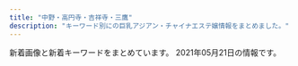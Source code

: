 ```yaml
---
title: "中野・高円寺・吉祥寺・三鷹"
description: "キーワード別にの巨乳アジアン・チャイナエステ嬢情報をまとめました。"
---
```


新着画像と新着キーワードをまとめています。
2021年05月21日の情報です。

<DmmAffiliateIns />
<KeywordTable
  shops={
    [
    {
        "url": "http://sweet-honey.jpn.mn/",
        "keywords": {
            "\u30bb\u30af\u30b7\u30fc": 1,
            "E": 2,
            "D": 28,
            "85": 7,
            "87": 10,
            "86": 10,
            "88": 2,
            "83": 1
        },
        "name": "\u30b9\u30a4\u30fc\u30c8\u30cf\u30cb\u30fc",
        "img_links": [
            "http://sweet-honey.jpn.mn/photos/sites/68/2020/12/2020121102071696.jpg",
            "http://sweet-honey.jpn.mn/images/side_link02.png",
            "http://sweet-honey.jpn.mn/images/room1.jpg",
            "http://sweet-honey.jpn.mn/images/room4.png",
            "http://sweet-honey.jpn.mn/photos/sites/68/2021/01/2021012112500887.jpg",
            "http://sweet-honey.jpn.mn/images/side_link03.png",
            "http://sweet-honey.jpn.mn/photos/sites/68/2021/04/2021042515260441.jpg",
            "http://sweet-honey.jpn.mn/photos/sites/68/2021/04/2021040516200092.jpg",
            "http://sweet-honey.jpn.mn/photos/sites/68/2021/02/2021022218491863.jpg",
            "http://sweet-honey.jpn.mn/photos/sites/68/2021/05/2021050710432912.jpg",
            "http://sweet-honey.jpn.mn/photos/sites/68/2020/06/2020060401530098.jpg",
            "http://sweet-honey.jpn.mn/photos/sites/68/2021/05/2021051510364881.jpg",
            "http://sweet-honey.jpn.mn/images/room5.jpg",
            "http://sweet-honey.jpn.mn/images/room4.jpg",
            "http://sweet-honey.jpn.mn/photos/sites/68/2019/12/2019122903172745.jpg",
            "http://sweet-honey.jpn.mn/photos/sites/68/2021/04/2021040516203368.jpg",
            "http://sweet-honey.jpn.mn/photos/sites/68/2021/03/2021030114320278.jpg",
            "http://sweet-honey.jpn.mn/photos/sites/68/2021/03/202103011433158.jpg",
            "http://sweet-honey.jpn.mn/photos/sites/68/2019/12/2019122903172723.jpg",
            "http://sweet-honey.jpn.mn/images/ico01.png",
            "http://sweet-honey.jpn.mn/photos/sites/68/2021/04/202104251528277.jpg",
            "http://sweet-honey.jpn.mn/images/side_link01.png",
            "http://sweet-honey.jpn.mn/photos/sites/68/2021/04/2021042914565676.jpg",
            "http://sweet-honey.jpn.mn/images/room2.jpg",
            "http://sweet-honey.jpn.mn/photos/sites/68/2019/12/2019121009263013.jpg",
            "http://sweet-honey.jpn.mn/photos/sites/68/2021/02/202102191912083.jpg",
            "http://sweet-honey.jpn.mn/photos/sites/68/2021/05/2021050710415830.jpg",
            "http://sweet-honey.jpn.mn/photos/sites/68/2020/11/2020111901322238.jpg",
            "http://sweet-honey.jpn.mn/photos/sites/68/2020/06/2020060401504832.jpg",
            "http://sweet-honey.jpn.mn/images/mainimg01.png",
            "http://sweet-honey.jpn.mn/images/room2.png",
            "http://sweet-honey.jpn.mn/photos/sites/68/2019/12/2019121009263189.jpg",
            "http://sweet-honey.jpn.mn/photos/sites/68/2021/03/202103291714197.jpg",
            "http://sweet-honey.jpn.mn/images/mainimg02.png",
            "http://sweet-honey.jpn.mn/photos/sites/68/2020/10/2020102804385899.jpg"
        ],
        "station": "JR\u837b\u7aaa\u99c5\u897f\u53e32"
    },
    {
        "name": "\u6574\u4f53\u697d",
        "img_links": [
            "https://nakano-mensesthe.com/staff/aki-s1.jpg",
            "https://nakano-mensesthe.com/menu/info.png",
            "https://nakano-mensesthe.com/icon/twitter.png",
            "https://nakano-mensesthe.com/room/esthe3.jpg",
            "https://nakano-mensesthe.com/staff/aki-l1.jpg",
            "https://nakano-mensesthe.com/staff/eri-s1.jpg",
            "https://nakano-mensesthe.com/images/header3.png",
            "https://nakano-mensesthe.com/link/mens-esthe.png",
            "https://nakano-mensesthe.com/room/3.jpg",
            "https://nakano-mensesthe.com/2020/12/21/eri.jpg",
            "https://nakano-mensesthe.com/images/main-sp.jpg",
            "https://nakano-mensesthe.com/icon/yelp.png",
            "https://nakano-mensesthe.com/menu/gallery.png",
            "https://nakano-mensesthe.com/2019/10/05/tenpo.jpg",
            "https://nakano-mensesthe.com/staff/nana-s1.jpg",
            "https://nakano-mensesthe.com/staff/yuri-l1.jpg",
            "https://nakano-mensesthe.com/images/footer-r.png",
            "https://nakano-mensesthe.com/staff/nana-l1.jpg",
            "https://nakano-mensesthe.com/menu/blog.png",
            "https://nakano-mensesthe.com/images/main1.jpg",
            "https://nakano-mensesthe.com/room/1.jpg",
            "https://nakano-mensesthe.com/room/8.jpg",
            "https://nakano-mensesthe.com/room/7.jpg",
            "https://nakano-mensesthe.com/room/esthe1.jpg",
            "https://nakano-mensesthe.com/room/esthe2.jpg",
            "https://nakano-mensesthe.com/room/4.jpg",
            "https://nakano-mensesthe.com/button/blog.png",
            "https://nakano-mensesthe.com/staff/yuri-s1.jpg",
            "https://nakano-mensesthe.com/button/staff.png",
            "https://nakano-mensesthe.com/menu/home.png",
            "https://nakano-mensesthe.com/room/2.jpg",
            "https://nakano-mensesthe.com/staff/eri-l1.jpg",
            "https://nakano-mensesthe.com/2019/08/31/1.jpg",
            "https://nakano-mensesthe.com/images/footer-l.png",
            "https://nakano-mensesthe.com/images/clear.png",
            "https://nakano-mensesthe.com/icon/line.png",
            "https://nakano-mensesthe.com/icon/facebook.png",
            "https://nakano-mensesthe.com/button/home.png",
            "https://nakano-mensesthe.com/menu/friend.png"
        ],
        "url": "https://nakano-mensesthe.com/",
        "station": "\u65b0\u4e2d\u91ce\u99c54\u756a\u51fa\u53e3",
        "keywords": {}
    },
    {
        "img_links": [
            "http://www.es-sanken.link/images/3.jpg",
            "http://www.es-sanken.link/img/rina1.jpg",
            "http://www.es-sanken.link/sp/images/tel.jpg",
            "http://www.es-sanken.link/sp/images/ac2.jpg",
            "http://www.es-sanken.link/images/interior_t.jpg",
            "http://www.es-sanken.link/sp/img/rina1.jpg",
            "http://www.es-sanken.link/staff/ayumi.jpg",
            "http://www.es-sanken.link/sp/images/topgirl.jpg",
            "http://www.es-sanken.link/images/int1.jpg",
            "http://www.es-sanken.link/sp/images/sys2.jpg",
            "http://www.es-sanken.link/images/head.jpg",
            "http://www.es-sanken.link/img/kana1.jpg",
            "http://www.es-sanken.link/images/int2.jpg",
            "http://www.es-sanken.link/sp/images/ac1.jpg",
            "http://www.es-sanken.link/sp/staff/sayuri.jpg",
            "http://www.es-sanken.link/images/ta.jpg",
            "http://www.es-sanken.link/staff/kana.jpg",
            "http://www.es-sanken.link/images/2.jpg",
            "http://www.es-sanken.link/images/rec2.jpg",
            "http://www.es-sanken.link/sp/images/news.jpg",
            "http://www.es-sanken.link/img/ayumi1.jpg",
            "http://www.es-sanken.link/sp/images/rec2.jpg",
            "http://www.es-sanken.link/sp/staff/mai.jpg",
            "http://www.es-sanken.link/sp/img/mayu1.jpg",
            "http://www.es-sanken.link/img/mayu1.jpg",
            "http://www.es-sanken.link/images/rec1.jpg",
            "http://www.es-sanken.link/images/sys3.jpg",
            "http://www.es-sanken.link/staff/rina.jpg",
            "http://www.es-sanken.link/sp/images/newsb.png",
            "http://www.es-sanken.link/images/tr.jpg",
            "http://www.es-sanken.link/sp/images/rec1.jpg",
            "http://www.es-sanken.link/staff/mai.jpg",
            "http://www.es-sanken.link/images/sys2.jpg",
            "http://www.es-sanken.link/sp/images/staff_t.jpg",
            "http://www.es-sanken.link/sp/images/int2.jpg",
            "http://www.es-sanken.link/sp/img/sayuri1.jpg",
            "http://www.es-sanken.link/sp/images/footer.jpg",
            "http://www.es-sanken.link/images/6.jpg",
            "http://www.es-sanken.link/sp/img/ayumi1.jpg",
            "http://www.es-sanken.link/sp/images/interior_t.jpg",
            "http://www.es-sanken.link/sp/images/head.jpg",
            "http://www.es-sanken.link/images/4.jpg",
            "http://www.es-sanken.link/staff/sayuri.jpg",
            "http://www.es-sanken.link/images/tg.jpg",
            "http://www.es-sanken.link/sp/staff/kana.jpg",
            "http://www.es-sanken.link/images/news.jpg",
            "http://www.es-sanken.link/staff/mayu.jpg",
            "http://www.es-sanken.link/images/sm.jpg",
            "http://www.es-sanken.link/sp/img/mai1.jpg",
            "http://www.es-sanken.link/sp/images/comment.jpg",
            "http://www.es-sanken.link/sp/images/int1.jpg",
            "http://www.es-sanken.link/sp/images/sys1.jpg",
            "http://www.es-sanken.link/images/1.jpg",
            "http://www.es-sanken.link/sp/staff/rina.jpg",
            "http://www.es-sanken.link/images/5.jpg",
            "http://www.es-sanken.link/sp/images/sys3.jpg",
            "http://www.es-sanken.link/images/sys1.jpg",
            "http://www.es-sanken.link/img/mai1.jpg",
            "http://www.es-sanken.link/img/sayuri1.jpg",
            "http://www.es-sanken.link/sp/staff/ayumi.jpg",
            "http://www.es-sanken.link/sp/staff/mayu.jpg",
            "http://www.es-sanken.link/images/up.png",
            "http://www.es-sanken.link/images/staff_t.jpg",
            "http://www.es-sanken.link/sp/img/kana1.jpg",
            "http://www.es-sanken.link/img/mai2.jpg"
        ],
        "name": "S\u30fb\u30a2\u30ed\u30de",
        "keywords": {},
        "url": "http://www.es-sanken.link",
        "station": "JR\u4e2d\u91ce\u99c5\u5317\u53e3"
    },
    {
        "name": "Amanda -\u30a2\u30de\u30f3\u30c0-",
        "img_links": [
            "http://www.amanni.work/images/head.jpg",
            "http://www.amanni.work/images/s1.png",
            "http://www.amanni.work/img/hitomi1.jpg",
            "http://www.amanni.work/images/b2.jpg",
            "http://www.amanni.work/images/sys1.jpg",
            "http://www.amanni.work/img/aya1.jpg",
            "http://www.amanni.work/images/4.jpg",
            "http://www.amanni.work/images/int2.jpg",
            "http://www.amanni.work/images/interior_t.jpg",
            "http://www.amanni.work/images/tel.jpg",
            "http://www.amanni.work/images/s3.jpg",
            "http://www.amanni.work/images/ac1.jpg",
            "http://www.amanni.work/images/s4.jpg",
            "http://www.amanni.work/images/s2.jpg",
            "http://www.amanni.work/images/staff_t.jpg",
            "http://www.amanni.work/images/1.jpg",
            "http://www.amanni.work/images/3.jpg",
            "http://www.amanni.work/images/sys2.jpg",
            "http://www.amanni.work/images/int1.jpg",
            "http://www.amanni.work/images/s1.jpg",
            "http://www.amanni.work/img/hana1.jpg",
            "http://www.amanni.work/images/mobile.jpg",
            "http://www.amanni.work/images/2.jpg",
            "http://www.amanni.work/images/ta.jpg",
            "http://www.amanni.work/img/yumi1.jpg",
            "http://www.amanni.work/images/news.jpg",
            "http://www.amanni.work/images/b1.jpg"
        ],
        "url": "http://www.amanni.work/",
        "station": "JR\u963f\u4f50\u30f6\u8c37\u99c5\u5357\u53e3",
        "keywords": {}
    },
    {
        "img_links": [
            "http://es-chocolat.xyz/_src/44966949/stafflist.png",
            "http://es-chocolat.xyz/_src/18133963/bottom.png",
            "http://es-chocolat.xyz/_src/18134227/6_20181127194254137.jpg",
            "http://es-chocolat.xyz/_src/33130061/22.png",
            "http://es-chocolat.xyz/_src/33130036/bktolist.png",
            "http://es-chocolat.xyz/_src/20562434/4_20181127194254122.jpg",
            "http://es-chocolat.xyz/_src/20562690/img20181212223846686715.png",
            "http://es-chocolat.xyz/_src/22731343/bktotop.png",
            "http://es-chocolat.xyz/_src/20562456/bktotop.png",
            "http://es-chocolat.xyz/_src/22138641/bottom.png",
            "http://es-chocolat.xyz/_src/18134335/bottom.png",
            "http://es-chocolat.xyz/_src/20562449/bottom.png",
            "http://es-chocolat.xyz/_src/18133956/botoom1.jpg",
            "http://es-chocolat.xyz/_src/50013797/stafflist.png",
            "http://es-chocolat.xyz/_src/22731336/bottom.png",
            "http://es-chocolat.xyz/_src/22138620/3_15.png",
            "http://es-chocolat.xyz/_src/33130038/navi_04.png",
            "http://es-chocolat.xyz/_src/44966918/navi_04.png",
            "http://es-chocolat.xyz/_src/49902400/33.pic.jpg",
            "http://es-chocolat.xyz/_src/18134219/22.png",
            "http://es-chocolat.xyz/_src/18134196/navi_04.png",
            "http://es-chocolat.xyz/_src/18134398/navi_02.png",
            "http://es-chocolat.xyz/_src/18134404/navi_05.png",
            "http://es-chocolat.xyz/_src/50013747/navi_04.png",
            "http://es-chocolat.xyz/_src/22138562/2_20181127194254098.jpg",
            "http://es-chocolat.xyz/_src/20562432/navi_04.png",
            "http://es-chocolat.xyz/_src/18134396/navi_01.png",
            "http://es-chocolat.xyz/_src/49902403/34.pic.jpg",
            "http://es-chocolat.xyz/_src/18134089/7.jpg",
            "http://es-chocolat.xyz/_src/18134357/navi_04.png",
            "http://es-chocolat.xyz/_src/18133937/img20180424160806536942.png",
            "http://es-chocolat.xyz/_src/33627303/stafflist.png",
            "http://es-chocolat.xyz/_src/33627328/22.png",
            "http://es-chocolat.xyz/_src/18134314/3_15.png",
            "http://es-chocolat.xyz/_src/22731313/navi_04.png",
            "http://es-chocolat.xyz/_src/49902396/31.jpg",
            "http://es-chocolat.xyz/_src/18133948/navi_04.png",
            "http://es-chocolat.xyz/_src/50013798/navi_04.png",
            "http://es-chocolat.xyz/_src/18134019/3_15.png",
            "http://es-chocolat.xyz/_src/20562453/sign.png",
            "http://es-chocolat.xyz/_src/18134379/sign.png",
            "http://es-chocolat.xyz/_src/22138648/bktotop.png",
            "http://es-chocolat.xyz/_src/18133943/sign.png",
            "http://es-chocolat.xyz/_src/50013777/bktotop.png",
            "http://es-chocolat.xyz/_src/33130677/img20190609220130143215.jpg",
            "http://es-chocolat.xyz/_src/18134217/sign.png",
            "http://es-chocolat.xyz/_src/33627306/bktolist.png",
            "http://es-chocolat.xyz/_src/18134038/sign.png",
            "http://es-chocolat.xyz/_src/18134017/navi_04.png",
            "http://es-chocolat.xyz/_src/22731317/bktolist.png",
            "http://es-chocolat.xyz/_src/22138625/bktolist.png",
            "http://es-chocolat.xyz/_src/50013818/sign.png",
            "http://es-chocolat.xyz/_src/44966913/3_15.png",
            "http://es-chocolat.xyz/_src/33627326/sign.png",
            "http://es-chocolat.xyz/_src/18134342/bktotop.png",
            "http://es-chocolat.xyz/_src/22138623/navi_04.png",
            "http://es-chocolat.xyz/_src/50013814/bottom.png",
            "http://es-chocolat.xyz/_src/18133965/bktotop.png",
            "http://es-chocolat.xyz/_src/18133993/bktotop.png",
            "http://es-chocolat.xyz/_src/22138713/3_20181127194254125.jpg",
            "http://es-chocolat.xyz/_src/18134316/6_20181127194254137.jpg",
            "http://es-chocolat.xyz/_src/18134148/bottom.png",
            "http://es-chocolat.xyz/_src/33129974/3_15.png",
            "http://es-chocolat.xyz/_src/18134312/navi_04.png",
            "http://es-chocolat.xyz/_src/50013791/navi_04.png",
            "http://es-chocolat.xyz/_src/18134228/7.jpg",
            "http://es-chocolat.xyz/_src/18134414/navi2_03.png",
            "http://es-chocolat.xyz/_src/22138577/bottom.png",
            "http://es-chocolat.xyz/_src/44966938/sign.png",
            "http://es-chocolat.xyz/_src/33627570/695c3f0fd79807afc049cea9c67e75e.jpg",
            "http://es-chocolat.xyz/_src/18134154/22.png",
            "http://es-chocolat.xyz/_src/33627329/bktotop.png",
            "http://es-chocolat.xyz/_src/33130055/bottom.png",
            "http://es-chocolat.xyz/_src/33627567/stafflist.png",
            "http://es-chocolat.xyz/_src/22731319/navi_04.png",
            "http://es-chocolat.xyz/_src/20562490/img20181212223846686715.png",
            "http://es-chocolat.xyz/_src/18133986/bottom.png",
            "http://es-chocolat.xyz/_src/18134382/bktotop.png",
            "http://es-chocolat.xyz/_src/22731340/sign.png",
            "http://es-chocolat.xyz/_src/50013776/22.png",
            "http://es-chocolat.xyz/_src/18134416/navi2_04.png",
            "http://es-chocolat.xyz/_src/22138560/navi_04.png",
            "http://es-chocolat.xyz/_src/33130040/img20190609202615051222.jpg",
            "http://es-chocolat.xyz/_src/18133970/3_15.png",
            "http://es-chocolat.xyz/_src/22138554/navi_04.png",
            "http://es-chocolat.xyz/_src/33130032/navi_04.png",
            "http://es-chocolat.xyz/_src/18134213/bottom.png",
            "http://es-chocolat.xyz/_src/33130671/img20190609215859327948.jpg",
            "http://es-chocolat.xyz/_src/18134152/sign.png",
            "http://es-chocolat.xyz/_src/33129977/navi_04.png",
            "http://es-chocolat.xyz/_src/18134353/3_15.png",
            "http://es-chocolat.xyz/_src/50013879/wechatimg213.jpg",
            "http://es-chocolat.xyz/_src/18133945/22.png",
            "http://es-chocolat.xyz/_src/50013795/bktolist.png",
            "http://es-chocolat.xyz/_src/18134087/6_20181127194254137.jpg",
            "http://es-chocolat.xyz/_src/33130062/bktotop.png",
            "http://es-chocolat.xyz/_src/44966909/stafflist.png",
            "http://es-chocolat.xyz/_src/18133990/sign.png",
            "http://es-chocolat.xyz/_src/22731321/1_20181127194254048.jpg",
            "http://es-chocolat.xyz/_src/20562430/bktolist.png",
            "http://es-chocolat.xyz/_src/18134359/bktolist.png",
            "http://es-chocolat.xyz/_src/33130001/22.png",
            "http://es-chocolat.xyz/_src/18134422/s1_20171130213841322.png",
            "http://es-chocolat.xyz/_src/50013858/stafflist.png",
            "http://es-chocolat.xyz/_src/18134375/bottom.png",
            "http://es-chocolat.xyz/_src/20562416/navi_04.png",
            "http://es-chocolat.xyz/_src/50013755/stafflist2.png",
            "http://es-chocolat.xyz/_src/18134389/g1.png",
            "http://es-chocolat.xyz/_src/18134042/bktotop.png",
            "http://es-chocolat.xyz/_src/22731555/wechatimg255.jpg",
            "http://es-chocolat.xyz/_src/18134165/3_15.png",
            "http://es-chocolat.xyz/_src/49902408/36.pic.jpg",
            "http://es-chocolat.xyz/_src/18133992/22.png",
            "http://es-chocolat.xyz/_src/18134133/3_15.png",
            "http://es-chocolat.xyz/_src/33129976/img20190609202615063658.jpg",
            "http://es-chocolat.xyz/_src/22138581/sign.png",
            "http://es-chocolat.xyz/_src/50013793/3_15.png",
            "http://es-chocolat.xyz/_src/50013770/bottom.png",
            "http://es-chocolat.xyz/_src/18134180/bottom.png",
            "http://es-chocolat.xyz/_src/20469703/slider2.jpg",
            "http://es-chocolat.xyz/_src/33627304/navi_04.png",
            "http://es-chocolat.xyz/_src/18134391/g3.png",
            "http://es-chocolat.xyz/_src/50013821/bktotop.png",
            "http://es-chocolat.xyz/_src/33130662/img20190609213421010769.png",
            "http://es-chocolat.xyz/_src/33129979/bktolist.png",
            "http://es-chocolat.xyz/_src/33130661/img20190609213421023161.png",
            "http://es-chocolat.xyz/_src/18134418/navi2_05.png",
            "http://es-chocolat.xyz/_src/18134220/bktotop.png",
            "http://es-chocolat.xyz/_src/50013749/3_15.png",
            "http://es-chocolat.xyz/_src/22138583/22.png",
            "http://es-chocolat.xyz/_src/18134319/bktolist.png",
            "http://es-chocolat.xyz/_src/18134317/navi_04.png",
            "http://es-chocolat.xyz/_src/18134408/navi_07.png",
            "http://es-chocolat.xyz/_src/22138622/3_20181127194254125.jpg",
            "http://es-chocolat.xyz/_src/22138558/bktolist.png",
            "http://es-chocolat.xyz/_src/33626992/stafflist.png",
            "http://es-chocolat.xyz/_src/49902398/32.pic.jpg",
            "http://es-chocolat.xyz/_src/22138721/3_20181127194254125.jpg",
            "http://es-chocolat.xyz/_src/20562455/22.png",
            "http://es-chocolat.xyz/_src/44966950/wechatimg32.jpg",
            "http://es-chocolat.xyz/_src/18134351/navi_04.png",
            "http://es-chocolat.xyz/_src/18134341/22.png",
            "http://es-chocolat.xyz/_src/22138645/sign.png",
            "http://es-chocolat.xyz/_src/50013820/22.png",
            "http://es-chocolat.xyz/_src/18133950/3_15.png",
            "http://es-chocolat.xyz/_src/18134402/navi_04.png",
            "http://es-chocolat.xyz/_src/18134420/navi2_06.png",
            "http://es-chocolat.xyz/_src/22353698/wechatimg226.jpg",
            "http://es-chocolat.xyz/_src/18134412/navi2_02.png",
            "http://es-chocolat.xyz/_src/18134155/bktotop.png",
            "http://es-chocolat.xyz/_src/33627301/3_15.png",
            "http://es-chocolat.xyz/_src/33129995/bottom.png",
            "http://es-chocolat.xyz/_src/22138618/navi_04.png",
            "http://es-chocolat.xyz/_src/33129972/navi_04.png",
            "http://es-chocolat.xyz/_src/18134390/g2.png",
            "http://es-chocolat.xyz/_src/18134163/navi_04.png",
            "http://es-chocolat.xyz/_src/33130175/img20190609213421023161.png",
            "http://es-chocolat.xyz/_src/28251430/img20181212223846686715.png",
            "http://es-chocolat.xyz/_src/50013774/sign.png",
            "http://es-chocolat.xyz/_src/49902393/30.pic.jpg",
            "http://es-chocolat.xyz/_src/18133968/navi_04.png",
            "http://es-chocolat.xyz/_src/22138556/3_15.png",
            "http://es-chocolat.xyz/_src/33129999/sign.png",
            "http://es-chocolat.xyz/_src/50013751/bktolist.png",
            "http://es-chocolat.xyz/_src/18134339/sign.png",
            "http://es-chocolat.xyz/_src/50013742/stafflist.png",
            "http://es-chocolat.xyz/_src/18134424/s2_20171130213856051.png",
            "http://es-chocolat.xyz/_src/18134406/navi_06.png",
            "http://es-chocolat.xyz/_src/44966941/bktotop.png",
            "http://es-chocolat.xyz/_src/18134184/sign.png",
            "http://es-chocolat.xyz/_src/22138733/staffs.png",
            "http://es-chocolat.xyz/_src/22731315/3_15.png",
            "http://es-chocolat.xyz/_src/44966934/bottom.png",
            "http://es-chocolat.xyz/_src/20562428/3_15.png",
            "http://es-chocolat.xyz/_src/44966915/bktolist.png",
            "http://es-chocolat.xyz/_src/33627322/bottom.png",
            "http://es-chocolat.xyz/_src/50013753/navi_04.png",
            "http://es-chocolat.xyz/_src/44966940/22.png",
            "http://es-chocolat.xyz/_src/49902405/35.pic.jpg",
            "http://es-chocolat.xyz/_src/18134381/22.png",
            "http://es-chocolat.xyz/_src/44966917/stafflist.png",
            "http://es-chocolat.xyz/_src/18134410/navi2_01.png",
            "http://es-chocolat.xyz/_src/22731342/22.png",
            "http://es-chocolat.xyz/_src/22138647/22.png",
            "http://es-chocolat.xyz/_src/22731498/1_20181127194254048.jpg",
            "http://es-chocolat.xyz/_src/22731312/1_20181127194254048.jpg",
            "http://es-chocolat.xyz/_src/18134400/navi_03.png",
            "http://es-chocolat.xyz/_src/18134426/s3_20171130213911574.png",
            "http://es-chocolat.xyz/_src/33627299/navi_04.png",
            "http://es-chocolat.xyz/_src/18134034/bottom.png",
            "http://es-chocolat.xyz/_src/50013861/stafflist2.png",
            "http://es-chocolat.xyz/_src/33130002/bktotop.png",
            "http://es-chocolat.xyz/_src/18134131/navi_04.png",
            "http://es-chocolat.xyz/_src/18134356/7.jpg",
            "http://es-chocolat.xyz/_src/33130059/sign.png",
            "http://es-chocolat.xyz/_src/18134198/3_15.png",
            "http://es-chocolat.xyz/_src/33130034/3_15.png",
            "http://es-chocolat.xyz/_src/50013877/wechatimg215.jpg",
            "http://es-chocolat.xyz/_src/18134186/22.png",
            "http://es-chocolat.xyz/_src/18134040/22.png",
            "http://es-chocolat.xyz/_src/22138584/bktotop.png",
            "http://es-chocolat.xyz/_src/44966911/navi_04.png",
            "http://es-chocolat.xyz/_src/18134187/bktotop.png",
            "http://es-chocolat.xyz/_src/18134428/s4_20171130213927087.png",
            "http://es-chocolat.xyz/_src/50013743/stafflist2.png",
            "http://es-chocolat.xyz/_src/33130171/img20190609213421010769.png"
        ],
        "station": "JR\u837b\u7aaa\u99c5\u897f\u53e3",
        "keywords": {
            "86": 32,
            "85": 13,
            "84": 9,
            "87": 8
        },
        "name": "\u30b7\u30e7\u30b3\u30e9",
        "url": "http://es-chocolat.xyz/"
    },
    {
        "name": "\u65b0\u53f0\u5317",
        "station": "JR\u9ad8\u5186\u5bfa\u99c5\u5317\u53e3",
        "img_links": [
            "http://hakanai.tokyo/uploads/200703/1-200F3144ZN57.jpg",
            "http://hakanai.tokyo/uploads/201225/1-2012251A2024P.jpg",
            "http://hakanai.tokyo/style/images/room4.jpg",
            "http://hakanai.tokyo/uploads/201225/1-2012251A14GR.jpg",
            "http://hakanai.tokyo/style/images/girl-z1.jpg",
            "http://hakanai.tokyo/uploads/210520/1-210520130S93Q.jpg",
            "http://hakanai.tokyo/uploads/200703/1-200F314511G53.jpg",
            "http://hakanai.tokyo/style/images/staff_line.png",
            "http://hakanai.tokyo/style/images/room2.jpg",
            "http://hakanai.tokyo/uploads/210507/1-21050G3033b20.jpg",
            "http://hakanai.tokyo/plus/images/room5.jpg",
            "http://hakanai.tokyo/style/images/top.png",
            "http://hakanai.tokyo/style/images/end.jpg",
            "http://hakanai.tokyo/uploads/210520/1-210520130QKZ.jpg",
            "http://hakanai.tokyo/uploads/201225/1-2012251A210T8.jpg",
            "http://hakanai.tokyo/uploads/210112/1-21011215202O45.jpg",
            "http://hakanai.tokyo/uploads/210507/1-21050G3040Y60.jpg",
            "http://hakanai.tokyo/uploads/210520/1-210520130RR45.jpg",
            "http://hakanai.tokyo/style/images/dt.jpg",
            "http://hakanai.tokyo/style/images/girl-z2.jpg",
            "http://hakanai.tokyo/uploads/200903/1-200Z3144H2605.jpg",
            "http://hakanai.tokyo/uploads/200903/1-200Z3144I92D.jpg",
            "http://hakanai.tokyo/style/images/mobile.jpg",
            "http://hakanai.tokyo/uploads/210112/1-210112151422E5.jpg",
            "http://hakanai.tokyo/style/images/room3.jpg",
            "http://hakanai.tokyo/style/images/room1.jpg",
            "http://hakanai.tokyo/style/images/bj3.png",
            "http://hakanai.tokyo/uploads/200903/1-200Z3144JG54.jpg",
            "http://hakanai.tokyo/uploads/210507/1-21050G3035D04.jpg",
            "http://hakanai.tokyo/uploads/210112/1-210112151943312.jpg"
        ],
        "url": "http://hakanai.tokyo/",
        "keywords": {
            "86": 7,
            "C": 13,
            "D": 4,
            "E": 3
        }
    },
    {
        "keywords": {
            "C": 5,
            "86": 5,
            "87": 5,
            "D": 5
        },
        "img_links": [
            "http://f-rlx.xyz/images/upload/thumb/ce903c0949e659f6.jpg",
            "http://f-rlx.xyz/images/index_24.jpg",
            "http://f-rlx.xyz/s/image/nav_top.png",
            "http://f-rlx.xyz/images/upload/thumb/ca7495be19fbf15b.jpg",
            "http://f-rlx.xyz/s/images/okubokomachi.jpg",
            "http://f-rlx.xyz/s/image/nav_sys.png",
            "http://f-rlx.xyz/s/uploads/02.jpg",
            "http://f-rlx.xyz/images/rec.jpg",
            "http://f-rlx.xyz/images/upload/thumb/b40c9bdbc5a67fd9.jpg",
            "http://f-rlx.xyz/s/images/slider/next.png",
            "http://f-rlx.xyz/images/index_29.jpg",
            "http://f-rlx.xyz/images/01.jpg",
            "http://f-rlx.xyz/s/images/service_03.png",
            "http://f-rlx.xyz/s/images/kanban.jpg",
            "http://f-rlx.xyz/s/images/t1.jpg",
            "http://f-rlx.xyz/s/images/service_01.png",
            "http://f-rlx.xyz/images/index_02.jpg",
            "http://f-rlx.xyz/s/images/t4.jpg",
            "http://f-rlx.xyz/images/index_28.jpg",
            "http://f-rlx.xyz/images/index_05.jpg",
            "http://f-rlx.xyz/s/images/top_2.jpg",
            "http://f-rlx.xyz/images/index_06.jpg",
            "http://f-rlx.xyz/images/02.jpg",
            "http://f-rlx.xyz/s/images/slider/3.jpg",
            "http://f-rlx.xyz/s/images/t2.jpg",
            "http://f-rlx.xyz/s/image/nav_hotel.png",
            "http://f-rlx.xyz/images/index_07.jpg",
            "http://f-rlx.xyz/s/uploads/06.jpg",
            "http://f-rlx.xyz/s/images/slider/1.jpg",
            "http://f-rlx.xyz/images/index_10.jpg",
            "http://f-rlx.xyz/images/upload/thumb/939a60785cc7a167.jpg",
            "http://f-rlx.xyz/images/index_13.jpg",
            "http://f-rlx.xyz/images/index_26.jpg",
            "http://f-rlx.xyz/images/index_21.jpg",
            "http://f-rlx.xyz/images/rec_11.jpg",
            "http://f-rlx.xyz/images/upload/thumb/740e5dec2ca54806.jpg",
            "http://f-rlx.xyz/girl/06.jpg",
            "http://f-rlx.xyz/images/index_03.jpg",
            "http://f-rlx.xyz/images/upload/thumb/12c7dee67ce9a3ec.jpg",
            "http://f-rlx.xyz/images/03.jpg",
            "http://f-rlx.xyz/images/info_11.jpg",
            "http://f-rlx.xyz/s/images/iphone.png",
            "http://f-rlx.xyz/s/images/t3.jpg",
            "http://f-rlx.xyz/girl/04.jpg",
            "http://f-rlx.xyz/s/uploads/08.jpg",
            "http://f-rlx.xyz/images/index_01.jpg",
            "http://f-rlx.xyz/images/upload/thumb/612c61f669752eb1.jpg",
            "http://f-rlx.xyz/s/images/pc.png",
            "http://f-rlx.xyz/images/index_12.jpg",
            "http://f-rlx.xyz/images/upload/thumb/90170edff42fc458.jpg",
            "http://f-rlx.xyz/images/index_20.jpg",
            "http://f-rlx.xyz/images/index_19.jpg",
            "http://f-rlx.xyz/images/index_23.jpg",
            "http://f-rlx.xyz/s/image/nav_manga.png",
            "http://f-rlx.xyz/images/info.jpg",
            "http://f-rlx.xyz/girl/02.jpg",
            "http://f-rlx.xyz/images/index_17.jpg",
            "http://f-rlx.xyz/images/index_16.jpg",
            "http://f-rlx.xyz/s/image/nav_topics.png",
            "http://f-rlx.xyz/images/staff_11.jpg",
            "http://f-rlx.xyz/s/images/slider/prev.png",
            "http://f-rlx.xyz/images/index_08.jpg",
            "http://f-rlx.xyz/girl/03.jpg",
            "http://f-rlx.xyz/images/index_04.jpg",
            "http://f-rlx.xyz/images/index_15.jpg",
            "http://f-rlx.xyz/images/upload/thumb/f4775f16c6fc9aa2.jpg",
            "http://f-rlx.xyz/s/images/tel.png",
            "http://f-rlx.xyz/images/upload/thumb/87360a30af268254.jpg",
            "http://f-rlx.xyz/s/image/nav_cast.png",
            "http://f-rlx.xyz/images/index_27.jpg",
            "http://f-rlx.xyz/images/upload/thumb/34c9525b161217f9.jpg",
            "http://f-rlx.xyz/images/upload/thumb/b5b618087f90a9f8.jpg",
            "http://f-rlx.xyz/images/upload/thumb/02f5c6f80e764efa.jpg",
            "http://f-rlx.xyz/images/index_09.jpg"
        ],
        "station": "JR\u9ad8\u5186\u5bfa\u99c5\u5357\u53e3",
        "name": "\u3082\u307f\u30fc\u3086",
        "url": "http://f-rlx.xyz/"
    },
    {
        "station": "\u65b9\u5357\u753a\u99c52\u756a\u51fa\u53e3",
        "url": "https://cc-relax.com/",
        "keywords": {
            "E": 7,
            "D": 11
        },
        "name": "CUTE",
        "img_links": [
            "https://cc-relax.com/wp-content/themes/este/img/2.jpg",
            "https://cc-relax.com/wp-content/themes/este/img/tel_header.png",
            "https://cc-relax.com/wp-content/themes/este/img/top-img01a.png",
            "https://cc-relax.com/wp-content/uploads/2020/01/9usyacute.jpg",
            "https://cc-relax.com/wp-content/uploads/2018/12/3122311221cute.jpg",
            "https://cc-relax.com/wp-content/themes/este/img/top-img02g.png",
            "https://cc-relax.com/wp-content/uploads/2020/01/2819yucute.jpg",
            "https://cc-relax.com/wp-content/themes/este/img/top-img01b.png",
            "https://cc-relax.com/wp-content/themes/este/img/call.png",
            "https://cc-relax.com/wp-content/themes/este/img/1.jpg",
            "https://cc-relax.com/wp-content/uploads/2020/01/29081yugcute.jpg",
            "https://cc-relax.com/wp-content/themes/este/img/3.jpg",
            "https://cc-relax.com/wp-content/uploads/2020/01/897t21ycute.jpg",
            "https://cc-relax.com/wp-content/themes/este/img/top-img04.png",
            "https://cc-relax.com/wp-content/themes/este/img/top-img01.png",
            "https://cc-relax.com/wp-content/themes/este/img/4.jpg",
            "https://cc-relax.com/wp-content/themes/este/img/tel_footer.png",
            "https://cc-relax.com/wp-content/themes/este/img/top-img03.png"
        ]
    },
    {
        "name": "\u9b54\u732b",
        "station": "JR\u9ad8\u5186\u5bfa\u99c5\u5357\u53e3",
        "img_links": [
            "http://ms-heal.com/images/13.jpg",
            "http://ms-heal.com/images/04.jpg",
            "http://ms-heal.com/images/09.jpg",
            "http://ms-heal.com/images/tel.png",
            "http://ms-heal.com/images/m1.jpg",
            "http://ms-heal.com/images/n3.jpg",
            "http://ms-heal.com/images/14.jpg",
            "http://ms-heal.com/images/053.jpg",
            "http://ms-heal.com/images/052.jpg",
            "http://ms-heal.com/images/116.jpg",
            "http://ms-heal.com/images/06.jpg",
            "http://ms-heal.com/images/11.jpg",
            "http://ms-heal.com/images/03.jpg",
            "http://ms-heal.com/images/new1.jpg",
            "http://ms-heal.com/images/07.jpg",
            "http://ms-heal.com/images/n1.jpg",
            "http://ms-heal.com/images/top1.jpg",
            "http://ms-heal.com/images/131.jpg",
            "http://ms-heal.com/images/117.jpg",
            "http://ms-heal.com/images/girl.jpg",
            "http://ms-heal.com/images/082.jpg",
            "http://ms-heal.com/images/12.jpg",
            "http://ms-heal.com/images/083.jpg",
            "http://ms-heal.com/images/02.jpg",
            "http://ms-heal.com/images/tiao.jpg",
            "http://ms-heal.com/images/01.jpg",
            "http://ms-heal.com/images/15.jpg",
            "http://ms-heal.com/images/08.jpg",
            "http://ms-heal.com/images/05.jpg",
            "http://ms-heal.com/images/s_cast.png"
        ],
        "keywords": {},
        "url": "http://ms-heal.com/"
    },
    {
        "station": "JR\u4e2d\u91ce\u99c5\u5317\u53e3",
        "img_links": [
            "https://yu-rinpa.tokyo/wp-content/themes/este/img/top-img03.png",
            "https://yu-rinpa.tokyo/wp-content/uploads/2019/06/1sahioaja.jpg",
            "https://yu-rinpa.tokyo/wp-content/uploads/2018/12/warestd78.jpg",
            "https://yu-rinpa.tokyo/wp-content/themes/este/img/tel01.png",
            "https://yu-rinpa.tokyo/wp-content/themes/este/img/3.jpg",
            "https://yu-rinpa.tokyo/wp-content/uploads/2019/06/3shiaosja.jpg",
            "https://yu-rinpa.tokyo/wp-content/themes/este/img/2.jpg",
            "https://yu-rinpa.tokyo/wp-content/uploads/2018/12/4388fd7381a30d84934c3516c70a269a.jpg",
            "https://yu-rinpa.tokyo/wp-content/themes/este/img/top-img02.png",
            "https://yu-rinpa.tokyo/wp-content/themes/este/img/4.jpg",
            "https://yu-rinpa.tokyo/wp-content/themes/este/img/top-img04.png",
            "https://yu-rinpa.tokyo/wp-content/uploads/2019/06/1saihoaujaa.jpg",
            "https://yu-rinpa.tokyo/wp-content/themes/este/img/top-img01.png",
            "https://yu-rinpa.tokyo/wp-content/uploads/2019/06/1sahuishjasa.jpg",
            "https://yu-rinpa.tokyo/wp-content/themes/este/img/1.jpg",
            "https://yu-rinpa.tokyo/wp-content/themes/este/img/tel.png"
        ],
        "keywords": {
            "D": 17,
            "C": 4
        },
        "name": "\u30e6\u30a6\u30a2\u30f3\u30c9\u30df\u30fc",
        "url": "https://yu-rinpa.tokyo/"
    },
    {
        "station": "\u897f\u837b\u7aaa\u99c5\u5317\u53e3",
        "img_links": [
            "http://cutiehoney.estx.net/images/index_02.jpg",
            "http://cutiehoney.estx.net/images/new_08.jpg",
            "http://cutiehoney.estx.net/staff/1/1.jpg",
            "http://cutiehoney.estx.net/images/s1.jpg",
            "http://cutiehoney.estx.net/images/index_10.jpg",
            "http://cutiehoney.estx.net/staff/2/1.jpg",
            "http://cutiehoney.estx.net/images/index_11.jpg",
            "http://cutiehoney.estx.net/images/staff_08.jpg",
            "http://cutiehoney.estx.net/images/index_07.jpg",
            "http://cutiehoney.estx.net/images/s3.jpg",
            "http://cutiehoney.estx.net/images/staff_06.jpg",
            "http://cutiehoney.estx.net/images/new_10.jpg",
            "http://cutiehoney.estx.net/images/index_05.jpg",
            "http://cutiehoney.estx.net/staff/3/1.jpg",
            "http://cutiehoney.estx.net/images/index_04.jpg",
            "http://cutiehoney.estx.net/images/s2.jpg"
        ],
        "keywords": {},
        "name": "Cutie Honey \uff5e\u30ad\u30e5\u30fc\u30c6\u30a3\u30fc\u30cf\u30cb\u30fc\uff5e",
        "url": "http://cutiehoney.estx.net/"
    },
    {
        "name": "\u6c34\u6676\u5bae-\u3059\u3044\u3057\u3087\u3046\u304d\u3085\u3046-",
        "img_links": [
            "https://su-rinpa.tokyo/wp-content/uploads/2019/11/satuysa.jpg",
            "https://su-rinpa.tokyo/wp-content/themes/este/img/tel.png",
            "https://su-rinpa.tokyo/wp-content/themes/este/img/top-img01.png",
            "https://su-rinpa.tokyo/wp-content/themes/este/img/2.jpg",
            "https://su-rinpa.tokyo/wp-content/themes/este/img/4.jpg",
            "https://su-rinpa.tokyo/wp-content/themes/este/img/1.jpg",
            "https://su-rinpa.tokyo/wp-content/themes/este/img/tel01.png",
            "https://su-rinpa.tokyo/wp-content/uploads/2019/11/saaaaaaajksa.jpg",
            "https://su-rinpa.tokyo/wp-content/uploads/2019/11/8sauika.jpg",
            "https://su-rinpa.tokyo/wp-content/themes/este/img/top-img04.png",
            "https://su-rinpa.tokyo/wp-content/uploads/2019/11/8sakjhasasa.jpg",
            "https://su-rinpa.tokyo/wp-content/themes/este/img/top-img02.png",
            "https://su-rinpa.tokyo/wp-content/themes/este/img/3.jpg"
        ],
        "url": "https://su-rinpa.tokyo/",
        "keywords": {
            "D": 11,
            "E": 4
        },
        "station": "\u91ce\u65b9\u99c5\u5357\u53e3"
    },
    {
        "img_links": [
            "http://k-angel.jpest.net/uploads//sites/40/2021/04/58.jpg",
            "http://k-angel.jpest.net/uploads//sites/40/elementor/thumbs/07-p60rlzjrco7drnv741emdelukw5bmy9fvmv14raj04.jpg",
            "http://k-angel.jpest.net/uploads//sites/40/elementor/thumbs/02-1-p60rnbhj18107rxkc44lekicvjl1jijr284slvbg6s.jpg",
            "http://k-angel.jpest.net/uploads//sites/40/2021/03/r6.jpg",
            "http://k-angel.jpest.net/uploads//sites/40/2021/04/g1-1.jpg",
            "http://k-angel.jpest.net/uploads//sites/40/2021/03/r4.jpg",
            "http://k-angel.jpest.net/uploads//sites/40/2021/04/02-1.jpg",
            "http://k-angel.jpest.net/uploads//sites/40/2021/03/r2.jpg",
            "http://k-angel.jpest.net/uploads//sites/40/2021/04/07.jpg",
            "http://k-angel.jpest.net/uploads//sites/40/2021/03/r1.jpg",
            "http://k-angel.jpest.net/uploads//sites/40/2021/04/03.jpg",
            "http://k-angel.jpest.net/uploads//sites/40/2021/04/g6.jpg",
            "http://k-angel.jpest.net/uploads//sites/40/2021/04/17.jpg",
            "http://k-angel.jpest.net/uploads//sites/40/elementor/thumbs/03-p60rkojtuyf1n5rgqh39wqgsvmkyy32v168r4x87n8.jpg",
            "http://k-angel.jpest.net/uploads//sites/40/elementor/thumbs/17-p60rpfmgesx8c6uyzj1dijaozr5ruzy0coz4ha6k6s.jpg",
            "http://k-angel.jpest.net/uploads//sites/40/2021/04/g5.jpg",
            "http://k-angel.jpest.net/uploads//sites/40/2021/04/ami-1.jpg",
            "http://k-angel.jpest.net/uploads//sites/40/2021/03/r5.jpg",
            "http://k-angel.jpest.net/uploads//sites/40/elementor/thumbs/58-p60shh54avb6pe4l8neowgjqzkxzhx9q7hmlwglqk4.jpg",
            "http://k-angel.jpest.net/uploads//sites/40/2021/03/r3.jpg"
        ],
        "url": "http://k-angel.jpest.net/",
        "name": "Angel\u30fb\u30a8\u30f3\u30b8\u30a7\u30eb",
        "station": "JR\u9ad8\u5186\u5bfa\u99c5\u5317\u53e3",
        "keywords": {
            "C": 34
        }
    },
    {
        "name": "\u30e9\u30ad\u30e5\u30a2",
        "url": "http://lacure.oks.bz/",
        "keywords": {
            "85": 1,
            "C": 1,
            "D": 2,
            "\u30bb\u30af\u30b7\u30fc": 3,
            "86": 1,
            "87": 1
        },
        "station": "JR\u837b\u7aaa\u99c5\u5357\u53e3",
        "img_links": [
            "http://lacure.oks.bz/photos/sites/19/2021/01/2021011112261794.jpg",
            "http://lacure.oks.bz/photos/sites/19/2021/01/202101111226185.jpg",
            "http://lacure.oks.bz/images/room4.jpg",
            "http://lacure.oks.bz/images/face_bj1.png",
            "http://lacure.oks.bz/images/room1.jpg",
            "http://lacure.oks.bz/photos/sites/19/2021/01/2021011112261781.jpg",
            "http://lacure.oks.bz/images/m2.jpg",
            "http://lacure.oks.bz/photos/sites/19/2021/01/2021011112261830.jpg",
            "http://lacure.oks.bz/images/face.jpg",
            "http://lacure.oks.bz/photos/sites/19/2017/06/staff1-e1523757806454.jpg",
            "http://lacure.oks.bz/photos/sites/19/2021/01/2021011112261833.jpg",
            "http://lacure.oks.bz/photos/sites/19/2021/01/2021011112261593.jpg",
            "http://lacure.oks.bz/photos/sites/19/2021/01/2021011112261964.jpg",
            "http://lacure.oks.bz/photos/sites/19/2021/01/2021011112393578.jpg",
            "http://lacure.oks.bz/images/top.jpg",
            "http://lacure.oks.bz/images/room2.jpg",
            "http://lacure.oks.bz/photos/sites/19/2021/01/2021011112261516.jpg",
            "http://lacure.oks.bz/photos/sites/19/2020/06/2020062110315080.jpg",
            "http://lacure.oks.bz/photos/sites/19/2021/01/202101111226158.jpg",
            "http://lacure.oks.bz/photos/sites/19/2019/02/2019021111235740-e1549851847368.jpg",
            "http://lacure.oks.bz/images/m3.jpg",
            "http://lacure.oks.bz/images/room3.jpg",
            "http://lacure.oks.bz/images/m1.jpg",
            "http://lacure.oks.bz/images/1.jpg",
            "http://lacure.oks.bz/images/m4.jpg",
            "http://lacure.oks.bz/photos/sites/19/2021/01/2021011112261455.jpg",
            "http://lacure.oks.bz/images/pick.jpg",
            "http://lacure.oks.bz/images/s_staff.png",
            "http://lacure.oks.bz/photos/sites/19/2021/01/2021010611082189.jpg",
            "http://lacure.oks.bz/photos/sites/19/2021/01/2021011112261714.jpg",
            "http://lacure.oks.bz/images/mobile.jpg",
            "http://lacure.oks.bz/photos/sites/19/2021/01/2021011112261438.jpg",
            "http://lacure.oks.bz/images/news.jpg",
            "http://lacure.oks.bz/photos/sites/19/2021/01/2021011112443789.jpg"
        ]
    },
    {
        "name": "STAR\u30e1\u30f3\u30ba\u30a8\u30b9\u30c6",
        "station": "JR\u9ad8\u5186\u5bfa\u99c5\u5317\u53e3",
        "img_links": [
            "http://star-menz.com/430.png",
            "http://star-menz.com/prof/girl012.jpg",
            "https://www.tmpt3.com/img/loader.png",
            "http://star-menz.com/prof/girl010.jpg",
            "http://star-menz.com/prof/girl011.jpg",
            "http://star-menz.com/prof/girl09.jpg",
            "http://star-menz.com/prof/girl08.jpg",
            "http://star-menz.com/img/pic/main02.jpg"
        ],
        "keywords": {
            "E": 1,
            "C": 2,
            "85": 1,
            "G": 6,
            "94": 1,
            "84": 1,
            "83": 2
        },
        "url": "http://star-menz.com/"
    },
    {
        "station": "JR\u5409\u7965\u5bfa\u99c5\u5317\u53e3",
        "url": "http://zeanfio.tokyo/",
        "keywords": {
            "89": 1,
            "C": 1,
            "86": 6,
            "\u80f8": 1,
            "E": 1,
            "85": 1,
            "D": 7
        },
        "name": "\u611b\u306e\u6d77",
        "img_links": [
            "http://zeanfio.tokyo/uploads/200826/1-200R612392D44.jpg",
            "http://zeanfio.tokyo/picture/news.jpg",
            "http://zeanfio.tokyo/uploads/200826/1-200R61240062U.jpg",
            "http://zeanfio.tokyo/picture/room3.jpg",
            "http://zeanfio.tokyo/uploads/200615/1-200615130103941.jpg",
            "http://zeanfio.tokyo/picture/face_bj1.png",
            "http://zeanfio.tokyo/picture/face.jpg",
            "http://zeanfio.tokyo/uploads/210401/1-210401155019443.jpg",
            "http://zeanfio.tokyo/uploads/200826/1-200R6123J3U4.jpg",
            "http://zeanfio.tokyo/uploads/200826/1-200R612391O57.jpg",
            "http://zeanfio.tokyo/picture/s_staff.png",
            "http://zeanfio.tokyo/uploads/210401/1-21040115504V30.jpg",
            "http://zeanfio.tokyo/picture/pick.jpg",
            "http://zeanfio.tokyo/uploads/200826/1-200R61240505J.jpg",
            "http://zeanfio.tokyo/uploads/210416/1-210416133S4214.jpg",
            "http://zeanfio.tokyo/uploads/200526/1-2005260T929410.jpg",
            "http://zeanfio.tokyo/picture/room4.jpg",
            "http://zeanfio.tokyo/uploads/210416/1-2104161339114D.jpg",
            "http://zeanfio.tokyo/picture/room1.jpg",
            "http://zeanfio.tokyo/uploads/200826/1-200R612410XQ.jpg",
            "http://zeanfio.tokyo/uploads/200826/1-200R612401XN.jpg",
            "http://zeanfio.tokyo/uploads/200826/1-200R6123K2943.jpg",
            "http://zeanfio.tokyo/uploads/200613/1-20061313545XI.jpg",
            "http://zeanfio.tokyo/picture/room2.jpg",
            "http://zeanfio.tokyo/uploads/200525/1-2005251AZ0391.jpg",
            "http://zeanfio.tokyo/picture/top.jpg"
        ]
    },
    {
        "img_links": [],
        "name": "kokoro",
        "url": "http://kokoro.tyo.cm/",
        "keywords": {},
        "station": "JR\u837b\u7aaa\u99c5\u5357\u53e3"
    },
    {
        "station": "JR\u4e09\u9df9\u99c5\u5317\u53e3",
        "keywords": {},
        "img_links": [
            "https://mitaka-massage-misty.webnode.jp/_files/200000027-9a1409b0ba/1\u4e09\u9df9\u30de\u30c3\u30b5\u30fc\u30b8.\u7f8e\u5973.jpg",
            "https://d11bh4d8fhuq47.cloudfront.net/_system/skins/v12/50001411/img/lightlime/img_illustration.jpg",
            "https://mitaka-massage-misty.webnode.jp/_files/200000153-7bb147da57/\u4e09\u9df9\u30de\u30c3\u30b5\u30fc\u30b8.\u7f8e\u4eba\u753b.jpg",
            "https://mitaka-massage-misty.webnode.jp/_files/200001038-e79fee899d/\u770b\u677f\u30fb\u6a39\u6797.jpg",
            "https://mitaka-massage-misty.webnode.jp/_files/200001044-53dc954dd0/image1 (1).jpeg",
            "https://mitaka-massage-misty.webnode.jp/_files/200001042-6667567607/\u6a39\u6797\u30fb\u307f\u304d.jpg",
            "https://mitaka-massage-misty.webnode.jp/_files/200001045-d567ed5681/IMG_2087.jpg",
            "https://mitaka-massage-misty.webnode.jp/_files/200001040-28de829df5/FullSizeR.jpg"
        ],
        "name": "\u6a39\u6797",
        "url": "https://www.misty-relax.com/"
    },
    {
        "img_links": [
            "http://relax-free.info/rose/images/bill1.jpg",
            "http://relax-free.info/rose/images/bill3.jpg",
            "http://relax-free.info/rose/images/bar-greeting.png",
            "http://relax-free.info/rose/images/bar-sejutu.png",
            "http://relax-free.info/rose/images/s10.jpg",
            "http://relax-free.info/rose/images/t4.jpg",
            "http://relax-free.info/rose/images/bill5.jpg",
            "http://relax-free.info/rose/images/bill2.jpg",
            "http://relax-free.info/rose/images/s12.jpg",
            "http://relax-free.info/rose/images/bill4.jpg",
            "http://relax-free.info/rose/images/s11.jpg",
            "http://relax-free.info/rose/images/t1.jpg",
            "http://relax-free.info/rose/images/s9.jpg",
            "http://relax-free.info/rose/images/t3.jpg",
            "http://relax-free.info/rose/images/t2.jpg"
        ],
        "station": "JR\u6771\u4e2d\u91ce\u99c5\u897f\u53e3",
        "keywords": {
            "C": 1
        },
        "name": "\u30ed\u30fc\u30ba",
        "url": "http://relax-free.info/rose/"
    },
    {
        "img_links": [
            "http://www.relaxation-hana.xyz/files/006-03.jpg",
            "http://www.relaxation-hana.xyz/files/004.jpg",
            "http://www.relaxation-hana.xyz/files/008-02.jpg",
            "http://www.relaxation-hana.xyz/files/001-02.jpg",
            "http://www.relaxation-hana.xyz/files/007-03.jpg",
            "http://www.relaxation-hana.xyz/files/007-02.jpg",
            "http://www.relaxation-hana.xyz/images/index_sm.png",
            "http://www.relaxation-hana.xyz/files/004-02.jpg",
            "http://www.relaxation-hana.xyz/files/001-03.jpg",
            "http://www.relaxation-hana.xyz/files/007.jpg",
            "http://www.relaxation-hana.xyz/files/005-03.jpg",
            "http://www.relaxation-hana.xyz/files/001.jpg",
            "http://www.relaxation-hana.xyz/images/icon_info.png",
            "http://www.relaxation-hana.xyz/files/006-02.jpg",
            "http://www.relaxation-hana.xyz/files/005-02.jpg",
            "http://www.relaxation-hana.xyz/images/btn2.png",
            "http://www.relaxation-hana.xyz/images/mainImg_sub.jpg",
            "http://www.relaxation-hana.xyz/files/006.jpg",
            "http://www.relaxation-hana.xyz/files/004-03.jpg",
            "http://www.relaxation-hana.xyz/files/008.jpg",
            "http://www.relaxation-hana.xyz/files/005.jpg",
            "http://www.relaxation-hana.xyz/images/icon_top.png",
            "http://www.relaxation-hana.xyz/images/icon_staff.png",
            "http://www.relaxation-hana.xyz/files/008-03.jpg",
            "http://www.relaxation-hana.xyz/images/icon_tel.png"
        ],
        "keywords": {
            "C": 12,
            "85": 8,
            "87": 8,
            "86": 8,
            "D": 12
        },
        "station": "\u6771\u9ad8\u5186\u5bfa\u99c5",
        "name": "\u30ea\u30e9\u30af\u30bc\u30fc\u30b7\u30e7\u30f3\u83ef",
        "url": "http://www.relaxation-hana.xyz/"
    },
    {
        "keywords": {
            "86": 31,
            "87": 6
        },
        "img_links": [
            "http://massage-aroma.red/images/cg05.jpg",
            "http://massage-aroma.red/images/cg09.jpg",
            "http://massage-aroma.red/images/cg03.jpg",
            "http://massage-aroma.red/images/b5.jpg",
            "http://massage-aroma.red/images/cg02.jpg",
            "http://massage-aroma.red/images/rosel.png",
            "http://massage-aroma.red/images/card.jpg",
            "http://massage-aroma.red/images/kan.jpg",
            "http://massage-aroma.red/images/r1.jpg",
            "http://massage-aroma.red/images/cg08.jpg",
            "http://massage-aroma.red/images/b3.jpg",
            "http://massage-aroma.red/images/b1.jpg",
            "http://massage-aroma.red/images/r3.jpg",
            "http://massage-aroma.red/images/r2.jpg",
            "http://massage-aroma.red/images/tel.png",
            "http://massage-aroma.red/images/cg01.jpg",
            "http://massage-aroma.red/images/r4.jpg",
            "http://massage-aroma.red/images/qrc.png",
            "http://massage-aroma.red/images/roser.png",
            "http://massage-aroma.red/images/b2.jpg",
            "http://massage-aroma.red/images/b4.jpg",
            "http://massage-aroma.red/images/b6.jpg",
            "http://massage-aroma.red/images/cg06.jpg"
        ],
        "name": "\u5922\u6c17\u5206",
        "url": "http://massage-aroma.red/",
        "station": "\u4e2d\u91ce\u5742\u4e0a\u99c53\u756a\u53e3"
    },
    {
        "station": "JR\u837b\u7aaa\u99c5\u5317\u53e3",
        "img_links": [
            "http://grace-ogikubo.link/_src/18502272/line1.png",
            "http://grace-ogikubo.link/_src/18502350/ss1.png",
            "http://grace-ogikubo.link/_src/22329248/img20180515000939399763.png",
            "http://grace-ogikubo.link/_src/18502317/img20160905232518927313.png",
            "http://grace-ogikubo.link/_src/49556483/img20201029190543267488.png",
            "http://grace-ogikubo.link/_src/46513791/img20191210193133198345.png",
            "http://grace-ogikubo.link/_src/33847581/img20190304223459260987.png",
            "http://grace-ogikubo.link/_src/46513773/img20191210193133198345.png",
            "http://grace-ogikubo.link/_src/18502383/line4.png",
            "http://grace-ogikubo.link/_src/18502268/sign.png",
            "http://grace-ogikubo.link/_src/18502332/sign.png",
            "http://grace-ogikubo.link/_src/46513721/img20180515000939399763.png",
            "http://grace-ogikubo.link/_src/33847584/img20180515000939321049.png",
            "http://grace-ogikubo.link/_src/18502313/img20160905232432223316.png",
            "http://grace-ogikubo.link/_src/18502409/slider1.jpg",
            "http://grace-ogikubo.link/_src/22329262/img20180515003004409500.png",
            "http://grace-ogikubo.link/_src/46513788/img20180515000939349207.png",
            "http://grace-ogikubo.link/_src/18502424/img20180520131800398045.png",
            "http://grace-ogikubo.link/_src/49556469/img20201029190543267488.png",
            "http://grace-ogikubo.link/_src/33848822/img20190708123951442965.png",
            "http://grace-ogikubo.link/_src/18502270/xxxx.png",
            "http://grace-ogikubo.link/_src/18502412/1.jpg",
            "http://grace-ogikubo.link/_src/18502315/img20160905232445224246.png",
            "http://grace-ogikubo.link/_src/18502430/slider.jpg",
            "http://grace-ogikubo.link/_src/18502341/sign.png",
            "http://grace-ogikubo.link/_src/18502258/_dsf0569.jpg",
            "http://grace-ogikubo.link/_src/18502374/img20160907013313231455.png",
            "http://grace-ogikubo.link/_src/46513734/img20180515000939349207.png",
            "http://grace-ogikubo.link/_src/46513781/img20200128123935549821.png",
            "http://grace-ogikubo.link/_src/48518203/img20201002172121418956.png",
            "http://grace-ogikubo.link/_src/18502311/img20160905232411911726.png",
            "http://grace-ogikubo.link/_src/18502435/img20180514232217540570.png",
            "http://grace-ogikubo.link/_src/18502257/_dsf0560.jpg",
            "http://grace-ogikubo.link/_src/38258164/img20191226185648441738.png",
            "http://grace-ogikubo.link/_src/18502416/2.jpg",
            "http://grace-ogikubo.link/_src/18502414/wechatimg276.jpg",
            "http://grace-ogikubo.link/_src/33848818/img20190304223459260987.png",
            "http://grace-ogikubo.link/_src/18502375/img20160907013331366028.png",
            "http://grace-ogikubo.link/_src/18502255/wechatimg584_20190422220534557.jpg",
            "http://grace-ogikubo.link/_src/18502327/img20160906032301604001.png",
            "http://grace-ogikubo.link/_src/18502410/slider2.jpg",
            "http://grace-ogikubo.link/_src/33848820/img20180515000939321049.png",
            "http://grace-ogikubo.link/_src/18502282/bloc.png",
            "http://grace-ogikubo.link/_src/33847588/img20190708123951442965.png",
            "http://grace-ogikubo.link/_src/18502408/slider4.jpg",
            "http://grace-ogikubo.link/_src/22326430/sign.png",
            "http://grace-ogikubo.link/_src/38258161/img20191226185648441738.png",
            "http://grace-ogikubo.link/_src/18502497/img20180515000939360533.png",
            "http://grace-ogikubo.link/_src/18502372/img20160907013218046305.png",
            "http://grace-ogikubo.link/_src/39132552/img20200128123935549821.png",
            "http://grace-ogikubo.link/_src/18502283/toho.png",
            "http://grace-ogikubo.link/_src/36050681/img20191009182552057053.png",
            "http://grace-ogikubo.link/_src/18502284/tel2.png",
            "http://grace-ogikubo.link/_src/18502259/gg1.png",
            "http://grace-ogikubo.link/_src/18502420/img20191001122905775719.png",
            "http://grace-ogikubo.link/_src/51290507/img20210426145721510745.png",
            "http://grace-ogikubo.link/_src/48517942/img20201002172121418956.png",
            "http://grace-ogikubo.link/_src/18502399/img20160907020750279447.png",
            "http://grace-ogikubo.link/_src/18502411/slider3.jpg",
            "http://grace-ogikubo.link/_src/46513792/img20180515000939366224.png",
            "http://grace-ogikubo.link/_src/18502309/img20160905232400497638.png",
            "http://grace-ogikubo.link/_src/18502373/img20160907013250266894.png",
            "http://grace-ogikubo.link/_src/18502252/sign.png",
            "http://grace-ogikubo.link/_src/18502422/img20191001123048353708.png",
            "http://grace-ogikubo.link/_src/48517939/img20201002172121373632.png",
            "http://grace-ogikubo.link/_src/18502254/wechatimg583_20190422220513214.jpg",
            "http://grace-ogikubo.link/_src/18502256/_dsf0551-hdr.jpg",
            "http://grace-ogikubo.link/_src/18502260/gg2.png",
            "http://grace-ogikubo.link/_src/18502379/ss3.png",
            "http://grace-ogikubo.link/_src/46513779/img20180515000939366224.png",
            "http://grace-ogikubo.link/_src/48518202/img20201002172121373632.png",
            "http://grace-ogikubo.link/_src/36050696/img20191009182552057053.png"
        ],
        "url": "http://grace-ogikubo.link/",
        "name": "\u30b0\u30ec\u30fc\u30b9",
        "keywords": {}
    },
    {
        "img_links": [
            "http://xiretyuat.xyz/uploads/201215/1-201215140451403.jpg",
            "http://xiretyuat.xyz/uploads/210511/1-2105111315014b.jpg",
            "http://xiretyuat.xyz/uploads/210319/1-21031916033XB.jpg",
            "http://xiretyuat.xyz/uploads/201215/1-2012151405433S.jpg",
            "http://xiretyuat.xyz/uploads/210127/1-21012G03430533.jpg",
            "http://xiretyuat.xyz/static/picture/sp_tit_staff02.png",
            "http://xiretyuat.xyz/images/1-1Z41911200GA.png",
            "http://xiretyuat.xyz/uploads/210511/1-210511131450912.jpg",
            "http://xiretyuat.xyz/static/picture/top.jpg",
            "http://xiretyuat.xyz/static/picture/room2.jpg",
            "http://xiretyuat.xyz/static/picture/maining.jpg",
            "http://xiretyuat.xyz/static/picture/img_tel.png",
            "http://xiretyuat.xyz/static/picture/tit_therapist.png",
            "http://xiretyuat.xyz/uploads/210511/1-21051113142N43.jpg",
            "http://xiretyuat.xyz/static/picture/sp_tit_new.png",
            "http://xiretyuat.xyz/uploads/210319/1-2103191603104W.jpg",
            "http://xiretyuat.xyz/uploads/210127/1-21012G0344A00.jpg",
            "http://xiretyuat.xyz/uploads/210127/1-21012G0345B96.jpg",
            "http://xiretyuat.xyz/uploads/210408/1-21040Q33AR20.jpg",
            "http://xiretyuat.xyz/static/picture/room1.jpg",
            "http://xiretyuat.xyz/uploads/210408/1-21040Q33G0920.jpg",
            "http://xiretyuat.xyz/uploads/210327/1-21032G53UQ59.jpg",
            "http://xiretyuat.xyz/static/picture/sp_tit_therapist.png",
            "http://xiretyuat.xyz/static/picture/sp_tit_staff01.png",
            "http://xiretyuat.xyz/static/picture/tit_staff01.png",
            "http://xiretyuat.xyz/uploads/201215/1-2012151405215G.jpg",
            "http://xiretyuat.xyz/static/picture/room4.jpg",
            "http://xiretyuat.xyz/static/picture/room3.jpg",
            "http://xiretyuat.xyz/uploads/210319/1-21031916032G39.jpg",
            "http://xiretyuat.xyz/static/picture/tit_staff02.png",
            "http://xiretyuat.xyz/uploads/210408/1-21040Q33H0N7.jpg",
            "http://xiretyuat.xyz/static/picture/tit_new.png"
        ],
        "keywords": {
            "86": 15,
            "D": 12,
            "C": 15,
            "85": 4,
            "87": 3,
            "E": 3,
            "88": 4,
            "89": 4
        },
        "station": "\u6b66\u8535\u95a2\u99c5\u5357\u53e3",
        "url": "http://xiretyuat.xyz/",
        "name": "\u4e00\u76ee\u60da\u308c"
    },
    {
        "url": "https://seitai.tokyo/",
        "img_links": [
            "https://seitai.tokyo/wp-content/themes/este/img/3.jpg",
            "https://seitai.tokyo/wp-content/uploads/2020/01/sertdyfugihoa1.jpg",
            "https://seitai.tokyo/wp-content/themes/este/img/1.jpg",
            "https://seitai.tokyo/wp-content/themes/este/img/tel_header.png",
            "https://seitai.tokyo/wp-content/themes/este/img/top-img02.png",
            "https://seitai.tokyo/wp-content/themes/este/img/2.jpg",
            "https://seitai.tokyo/wp-content/themes/este/img/tel02.png",
            "https://seitai.tokyo/wp-content/themes/este/img/4.jpg",
            "https://seitai.tokyo/wp-content/themes/este/img/5.jpg",
            "https://seitai.tokyo/wp-content/themes/este/img/top-img01.png",
            "https://seitai.tokyo/wp-content/themes/este/img/7.jpg",
            "https://seitai.tokyo/wp-content/themes/este/img/6.jpg",
            "https://seitai.tokyo/wp-content/uploads/2020/01/sacggihuojpa.jpg",
            "https://seitai.tokyo/wp-content/themes/este/img/top-img03a.png",
            "https://seitai.tokyo/wp-content/themes/este/img/tel.png",
            "https://seitai.tokyo/wp-content/themes/este/img/tel_footer.png",
            "https://seitai.tokyo/wp-content/themes/este/img/top-img04.png",
            "https://seitai.tokyo/wp-content/themes/este/img/8.jpg",
            "https://seitai.tokyo/wp-content/themes/este/img/top-img05.png"
        ],
        "station": "\u65b0\u9ad8\u5186\u5bfa\u99c52\u756a\u51fa\u53e3",
        "name": "\u6e05\u6574\u4f53",
        "keywords": {
            "E": 8
        }
    },
    {
        "keywords": {
            "85": 1,
            "90": 1,
            "88": 1,
            "86": 1,
            "C": 4
        },
        "name": "\u30a8\u30b9\u30fb\u30c8\u30c3\u30d7",
        "img_links": [
            "http://f-relax.net/images/line.jpg",
            "http://f-relax.net/images/index_03.jpg",
            "http://f-relax.net/girl/02b.jpg",
            "http://f-relax.net/girl/01.jpg",
            "http://f-relax.net/girl/02.jpg",
            "http://f-relax.net/images/02.jpg",
            "http://f-relax.net/girl/03a.jpg",
            "http://f-relax.net/images/index_11.jpg",
            "http://f-relax.net/images/index_07.jpg",
            "http://f-relax.net/girl/04.jpg",
            "http://f-relax.net/images/index_13.jpg",
            "http://f-relax.net/images/index_16.jpg",
            "http://f-relax.net/images/staff_09.jpg",
            "http://f-relax.net/images/index_01.jpg",
            "http://f-relax.net/girl/02a.jpg",
            "http://f-relax.net/images/index_02.jpg",
            "http://f-relax.net/girl/03.jpg",
            "http://f-relax.net/images/rec_09.jpg",
            "http://f-relax.net/images/index_05.jpg",
            "http://f-relax.net/images/acc.jpg",
            "http://f-relax.net/girl/04b.jpg",
            "http://f-relax.net/images/index_12.jpg",
            "http://f-relax.net/girl/01b.jpg",
            "http://f-relax.net/images/sub_12.jpg",
            "http://f-relax.net/girl/01a.jpg",
            "http://f-relax.net/images/index_06.jpg",
            "http://f-relax.net/images/info.jpg",
            "http://f-relax.net/images/01.jpg",
            "http://f-relax.net/girl/04a.jpg",
            "http://f-relax.net/images/index_04.jpg",
            "http://f-relax.net/images/rec.jpg",
            "http://f-relax.net/images/info_09.jpg",
            "http://f-relax.net/images/index_14.jpg",
            "http://f-relax.net/girl/03b.jpg"
        ],
        "station": "JR\u4e09\u9df9\u99c5\u5357\u53e3",
        "url": "http://f-relax.net/"
    },
    {
        "keywords": {},
        "name": "\u30d0\u30ca\u30ca",
        "url": "http://arm-esthe.com/",
        "img_links": [
            "http://arm-esthe.com/images/s_staff.png",
            "http://arm-esthe.com/staff/ann/01.jpg",
            "http://arm-esthe.com/images/news_bj3.jpg",
            "http://arm-esthe.com/images/staff_bj3.jpg",
            "http://arm-esthe.com/staff/mai/01.jpg",
            "http://arm-esthe.com/staff/yuyu/01.jpg",
            "http://arm-esthe.com/images/s_news.png",
            "http://arm-esthe.com/images/top.jpg",
            "http://arm-esthe.com/staff/haruka/01.jpg",
            "http://arm-esthe.com/images/s_link.png",
            "http://arm-esthe.com/images/staff0.jpg",
            "http://arm-esthe.com/staff/hana/01.jpg"
        ],
        "station": "\u4e0a\u77f3\u795e\u4e95\u99c5\u5357\u53e3"
    },
    {
        "img_links": [
            "http://www.hanabira.work/img/images/nav_03.png",
            "http://www.hanabira.work/img/images/nav_04.png",
            "http://www.hanabira.work/img/images/nav_05.png",
            "http://www.hanabira.work/img/03.jpg",
            "http://www.hanabira.work/img/02.jpg",
            "http://www.hanabira.work/img/01.jpg",
            "http://www.hanabira.work/img/images/nav_06.png",
            "http://www.hanabira.work/img/images/nav_01.png",
            "http://www.hanabira.work/img/images/nav_02.png"
        ],
        "name": "\u521d\u604b",
        "url": "http://www.hanabira.work/",
        "station": "JR\u9ad8\u5186\u5bfa\u99c5\u5317\u53e3",
        "keywords": {}
    },
    {
        "name": "\u30e9\u30d6\u30ea\u30cf\u30fc\u30c8",
        "url": "http://lovelyheart.iest.jp/",
        "keywords": {
            "88": 1,
            "86": 1,
            "84": 2,
            "C": 1,
            "D": 7,
            "85": 4
        },
        "station": "\u6b66\u8535\u95a2\u99c5\u5317\u53e3",
        "img_links": [
            "http://lovelyheart.iest.jp/images/staff/staff_012d.jpg",
            "http://lovelyheart.iest.jp/images/home/index_05.png",
            "http://lovelyheart.iest.jp/images/home/index_07.png",
            "http://lovelyheart.iest.jp/images/page_top.png",
            "http://lovelyheart.iest.jp/images/staff/staff_011d.jpg",
            "http://lovelyheart.iest.jp/images/top_flash_02.jpg",
            "http://lovelyheart.iest.jp/images/home/campaign_02.jpg",
            "http://lovelyheart.iest.jp/images/home/index_a.png",
            "http://lovelyheart.iest.jp/images/home/index_f.png",
            "http://lovelyheart.iest.jp/images/home/index_01.png",
            "http://lovelyheart.iest.jp/images/staff/staff_07d.jpg",
            "http://lovelyheart.iest.jp/images/top/top_05.jpg",
            "http://lovelyheart.iest.jp/images/home/index_d.png",
            "http://lovelyheart.iest.jp/images/staff/staff_010d.jpg",
            "http://lovelyheart.iest.jp/images/home/index_09.png",
            "http://lovelyheart.iest.jp/images/home/campaign_01.jpg",
            "http://lovelyheart.iest.jp/images/home/index_g.png",
            "http://lovelyheart.iest.jp/images/home/index_15.png",
            "http://lovelyheart.iest.jp/images/top/top_01.jpg",
            "http://lovelyheart.iest.jp/images/staff/staff_09d.jpg",
            "http://lovelyheart.iest.jp/images/headerParts01.png",
            "http://lovelyheart.iest.jp/images/home/index_17.png",
            "http://lovelyheart.iest.jp/images/top/top_06.jpg",
            "http://lovelyheart.iest.jp/images/staff/staff_05d.jpg",
            "http://lovelyheart.iest.jp/images/home/index_tel.png",
            "http://lovelyheart.iest.jp/images/home/index_19.png",
            "http://lovelyheart.iest.jp/images/home/index_14.png",
            "http://lovelyheart.iest.jp/images/staff/staff_02d.jpg",
            "http://lovelyheart.iest.jp/images/home/index_10.png",
            "http://lovelyheart.iest.jp/images/top_02.png",
            "http://lovelyheart.iest.jp/images/staff/staff_03.png",
            "http://lovelyheart.iest.jp/images/home/index_13.png",
            "http://lovelyheart.iest.jp/images/top/top_03.jpg",
            "http://lovelyheart.iest.jp/images/top/top_08.png",
            "http://lovelyheart.iest.jp/images/staff/staff_03d.jpg",
            "http://lovelyheart.iest.jp/images/staff/staff_01.png",
            "http://lovelyheart.iest.jp/images/top_01.png",
            "http://lovelyheart.iest.jp/images/home/index_11.png",
            "http://lovelyheart.iest.jp/images/staff/staff_01d.jpg",
            "http://lovelyheart.iest.jp/images/home/index_06.png",
            "http://lovelyheart.iest.jp/images/home/index_12.png",
            "http://lovelyheart.iest.jp/images/top/top_02.jpg",
            "http://lovelyheart.iest.jp/images/staff/staff_04d.jpg",
            "http://lovelyheart.iest.jp/images/top/top_04.jpg",
            "http://lovelyheart.iest.jp/images/home/top.jpg",
            "http://lovelyheart.iest.jp/images/top_04.png",
            "http://lovelyheart.iest.jp/images/top_flash_01.jpg"
        ]
    },
    {
        "name": "\u5f69\u6708",
        "station": "JR\u897f\u837b\u7aaa\u99c5\u5317\u53e3",
        "url": "http://oil-msg.com/satsuki/",
        "keywords": {},
        "img_links": [
            "http://oil-msg.com/satsuki/images/copy.jpg",
            "http://oil-msg.com/satsuki/images/p-5.jpg",
            "http://oil-msg.com/satsuki/images/symbol_red.png",
            "http://oil-msg.com/satsuki/images/special_campaign.jpg",
            "http://oil-msg.com/satsuki/images/price_awaawa-3.png",
            "http://oil-msg.com/satsuki/images/osirase.jpg",
            "http://oil-msg.com/satsuki/images/price_other.png",
            "http://oil-msg.com/satsuki/images/p-4.jpg",
            "http://oil-msg.com/satsuki/images/bnr_restart.jpg",
            "http://oil-msg.com/satsuki/images/campaign.jpg",
            "http://oil-msg.com/satsuki/images/p-6.jpg",
            "http://oil-msg.com/satsuki/images/osirase-1.jpg",
            "http://oil-msg.com/satsuki/images/mainImages.jpg",
            "http://oil-msg.com/satsuki/images/price_awaawa-1.png",
            "http://oil-msg.com/satsuki/images/t-3.png",
            "http://oil-msg.com/satsuki/images/p-2.jpg",
            "http://oil-msg.com/satsuki/images/price_awaawa.png",
            "http://oil-msg.com/satsuki/images/price_awaawa-2.png",
            "http://oil-msg.com/satsuki/images/p-1.jpg",
            "http://oil-msg.com/satsuki/images/back.png",
            "http://oil-msg.com/satsuki/images/price_oillymph.png",
            "http://oil-msg.com/satsuki/images/p-3.jpg"
        ]
    },
    {
        "station": "JR\u4e2d\u91ce\u99c5\u5357\u53e3",
        "keywords": {
            "\u4e73": 1
        },
        "url": "http://www.come0.work/",
        "name": "\u591c\u6765\u9999",
        "img_links": [
            "http://www.come0.work/templets/default/picture/top02.png",
            "http://www.come0.work/templets/default/picture/top01.png",
            "http://www.come0.work/templets/default/picture/tit4.jpg",
            "http://www.come0.work/templets/default/picture/tit1.jpg",
            "http://www.come0.work/templets/default/picture/top03.png",
            "http://www.come0.work/templets/default/picture/tit5.jpg",
            "http://www.come0.work/templets/default/picture/stal.png",
            "http://www.come0.work/{dede:global.cfg_templets_skin/}/picture/cg01.jpg",
            "http://www.come0.work/templets/default/picture/tit3.jpg",
            "http://www.come0.work/templets/default/picture/sys1.jpg",
            "http://www.come0.work/templets/default/picture/footer.png",
            "http://www.come0.work/{dede:global.cfg_templets_skin/}/picture/cg02.jpg",
            "http://www.come0.work/templets/default/picture/tit2.jpg",
            "http://www.come0.work/uploads/201110/1-201110102F2323.jpg",
            "http://www.come0.work/uploads/201102/1-201102105649605.jpg",
            "http://www.come0.work/uploads/201102/1-201102105636225.jpg"
        ]
    },
    {
        "station": "JR\u9ad8\u5186\u5bfa\u99c5\u5317\u53e3",
        "keywords": {
            "88": 4,
            "D": 6,
            "86": 2,
            "C": 2,
            "85": 2
        },
        "url": "http://www.kakurega.esturl.com/",
        "name": "\u96a0\u308c\u5bb6",
        "img_links": [
            "http://www.kakurega.esturl.com/images/s2.jpg",
            "http://www.kakurega.esturl.com/images/news3.jpg",
            "http://www.kakurega.esturl.com/images/mobile.jpg",
            "http://www.kakurega.esturl.com/files/001.jpg",
            "http://www.kakurega.esturl.com/images/s1.jpg",
            "http://www.kakurega.esturl.com/images/s4.jpg",
            "http://www.kakurega.esturl.com/images/news1.jpg",
            "http://www.kakurega.esturl.com/images/s3.jpg",
            "http://www.kakurega.esturl.com/files/004.jpg",
            "http://www.kakurega.esturl.com/images/top.jpg",
            "http://www.kakurega.esturl.com/images/s5.jpg",
            "http://www.kakurega.esturl.com/files/003.jpg",
            "http://www.kakurega.esturl.com/files/002.jpg",
            "http://www.kakurega.esturl.com/images/top_flash.jpg"
        ]
    },
    {
        "url": "http://yumi-haru.work/",
        "keywords": {
            "D": 2,
            "86": 1,
            "87": 2,
            "88": 2,
            "85": 2
        },
        "name": "\u3086\u307f\u306e\u306f\u308b",
        "img_links": [
            "http://yumi-haru.work/sp/img/botton.jpg",
            "http://yumi-haru.work/img/s3.jpg",
            "http://yumi-haru.work/sp/img/s3.jpg",
            "http://yumi-haru.work/sp/img/pc.jpg",
            "http://yumi-haru.work/img/acc.jpg",
            "http://yumi-haru.work/img/s2.jpg",
            "http://yumi-haru.work/sp/img/t-t.jpg",
            "http://yumi-haru.work/img/bb.png",
            "http://yumi-haru.work/sp/img/tit.jpg",
            "http://yumi-haru.work/sp/img/sys.jpg",
            "http://yumi-haru.work/img/th.png",
            "http://yumi-haru.work/img/mo.png",
            "http://yumi-haru.work/sp/img/s8.jpg",
            "http://yumi-haru.work/sp/img/t-r.jpg",
            "http://yumi-haru.work/sp/img/add.jpg",
            "http://yumi-haru.work/sp/img/tel2.jpg",
            "http://yumi-haru.work/img/sta8.jpg",
            "http://yumi-haru.work/sp/img/info.jpg",
            "http://yumi-haru.work/img/s8.jpg",
            "http://yumi-haru.work/sp/img/t-a.jpg",
            "http://yumi-haru.work/sp/img/sta3.jpg",
            "http://yumi-haru.work/img/s20.jpg",
            "http://yumi-haru.work/sp/img/sta8.jpg",
            "http://yumi-haru.work/sp/img/time.jpg",
            "http://yumi-haru.work/img/sta3.jpg",
            "http://yumi-haru.work/img/sta20.jpg",
            "http://yumi-haru.work/sp/img/acc.jpg",
            "http://yumi-haru.work/img/top2.png",
            "http://yumi-haru.work/img/nos.jpg",
            "http://yumi-haru.work/sp/img/t-s.jpg",
            "http://yumi-haru.work/sp/img/t-o.jpg",
            "http://yumi-haru.work/sp/img/tel.jpg",
            "http://yumi-haru.work/sp/img/s20.jpg",
            "http://yumi-haru.work/sp/img/sta20.jpg",
            "http://yumi-haru.work/sp/img/pic.jpg"
        ],
        "station": "JR\u4e2d\u91ce\u99c5\u5357\u53e3"
    },
    {
        "keywords": {},
        "img_links": [],
        "url": "http://kokochi.iest.info/",
        "station": "\u65b0\u9ad8\u5186\u5bfa\u99c51\u756a\u51fa\u53e3",
        "name": "KoKoRo\u306e\u611b"
    },
    {
        "img_links": [
            "http://happy.esnavi.work/2/uploadimg/1593433507.jpeg",
            "http://happy.esnavi.work/top.jpg",
            "http://happy.esnavi.work/room2.jpg",
            "http://happy.esnavi.work/room1.jpg",
            "http://happy.esnavi.work/2/uploadimg/1591884128.jpeg",
            "http://happy.esnavi.work/2/uploadimg/1620041930.jpeg",
            "http://happy.esnavi.work/mobile.jpg",
            "http://happy.esnavi.work/2/uploadimg/1592489482.jpeg",
            "http://happy.esnavi.work/2/uploadimg/1595870725.jpeg",
            "http://happy.esnavi.work/2/uploadimg/1592499472.jpeg",
            "http://happy.esnavi.work/2/uploadimg/1618490450.jpeg",
            "http://happy.esnavi.work/room3.jpg",
            "http://happy.esnavi.work/room4.jpg",
            "http://happy.esnavi.work/2/uploadimg/1591883779.jpeg"
        ],
        "station": "JR\u4e2d\u91ce\u99c5\u5317\u53e3",
        "keywords": {
            "90": 20,
            "89": 12,
            "88": 4,
            "C": 16,
            "\u80f8": 1
        },
        "url": "http://happy.esnavi.work/",
        "name": "\u6fc0\u5b89\u7f8e\u4eba"
    },
    {
        "url": "http://e-mira.net/",
        "station": "JR\u9ad8\u5186\u5bfa\u99c5\u5317\u53e3",
        "name": "\u30d4\u30e5\u30a2\u30cf\u30fc\u30c8",
        "img_links": [
            "http://e-mira.net/_src/18381485/footer_05.png",
            "http://e-mira.net/_src/18381484/footer_04.png",
            "http://e-mira.net/_src/18381466/navi_14.png",
            "http://e-mira.net/_src/18381689/sign.png",
            "http://e-mira.net/_src/18381331/navi_10.png",
            "http://e-mira.net/_src/53568969/navi_11.png",
            "http://e-mira.net/_src/18381501/navi_14.png",
            "http://e-mira.net/_src/18381199/navi_14.png",
            "http://e-mira.net/_src/18381064/navi_11.png",
            "http://e-mira.net/_src/18381504/navi_15.png",
            "http://e-mira.net/_src/18381609/navi_15.png",
            "http://e-mira.net/_src/18381183/footer_05.png",
            "http://e-mira.net/_src/18381269/footer_06.png",
            "http://e-mira.net/_src/25639998/sign.png",
            "http://e-mira.net/_src/18381078/notice.png",
            "http://e-mira.net/_src/18381443/sign.png",
            "http://e-mira.net/_src/18381184/footer_06.png",
            "http://e-mira.net/_src/18381452/footer_07.png",
            "http://e-mira.net/_src/19217833/navi_14.png",
            "http://e-mira.net/_src/18381227/footer_05.png",
            "http://e-mira.net/_src/18381280/navi_12.png",
            "http://e-mira.net/_src/18381310/footer_05.png",
            "http://e-mira.net/_src/25639995/footer_06.png",
            "http://e-mira.net/_src/18381470/navi_10.png",
            "http://e-mira.net/_src/18381674/navi_13.png",
            "http://e-mira.net/_src/18381450/footer_05.png",
            "http://e-mira.net/_src/18381635/navi_11.png",
            "http://e-mira.net/_src/18381460/navi_11.png",
            "http://e-mira.net/_src/18381187/sign.png",
            "http://e-mira.net/_src/25639971/navi_12.png",
            "http://e-mira.net/_src/18381584/sign.png",
            "http://e-mira.net/_src/18381520/footer_05.png",
            "http://e-mira.net/_src/18381417/footer_07.png",
            "http://e-mira.net/_src/18381069/navi_14.png",
            "http://e-mira.net/_src/18381065/navi_12.png",
            "http://e-mira.net/_src/18381225/footer_03.png",
            "http://e-mira.net/_src/18381524/sign.png",
            "http://e-mira.net/_src/18381427/navi_12.png",
            "http://e-mira.net/_src/18381572/navi_14.png",
            "http://e-mira.net/_src/18381281/navi_12.png",
            "http://e-mira.net/_src/18381688/sign.png",
            "http://e-mira.net/_src/53568989/sign.png",
            "http://e-mira.net/_src/18381605/navi_13.png",
            "http://e-mira.net/_src/18381512/profile_05.png",
            "http://e-mira.net/_src/21452882/wechatimg108.jpg",
            "http://e-mira.net/_src/25639986/profile_05.png",
            "http://e-mira.net/_src/18381311/footer_06.png",
            "http://e-mira.net/_src/18381434/navi_15.png",
            "http://e-mira.net/_src/18381114/navi_10.png",
            "http://e-mira.net/_src/39651631/wechatimg50.jpg",
            "http://e-mira.net/_src/18381380/footer_05.png",
            "http://e-mira.net/_src/18381151/navi_12.png",
            "http://e-mira.net/_src/18381462/navi_12.png",
            "http://e-mira.net/_src/53568986/footer_03.png",
            "http://e-mira.net/_src/18381224/footer_02.png",
            "http://e-mira.net/_src/18381618/sign.png",
            "http://e-mira.net/_src/18381711/img20190616221341454274.jpg",
            "http://e-mira.net/_src/19217839/navi_11.png",
            "http://e-mira.net/_src/18381697/footer_07.png",
            "http://e-mira.net/_src/18381506/navi_10.png",
            "http://e-mira.net/_src/18381623/footer_03.png",
            "http://e-mira.net/_src/18381106/navi_12.png",
            "http://e-mira.net/_src/18381678/navi_15.png",
            "http://e-mira.net/_src/19217835/navi_13.png",
            "http://e-mira.net/_src/19217829/navi_10.png",
            "http://e-mira.net/_src/18381157/navi_15.png",
            "http://e-mira.net/_src/53569034/wechatimg50.jpg",
            "http://e-mira.net/_src/18381601/navi_11.png",
            "http://e-mira.net/_src/18381202/navi_15.png",
            "http://e-mira.net/_src/19173124/wechatimg705.jpg",
            "http://e-mira.net/_src/18381268/footer_05.png",
            "http://e-mira.net/_src/18381694/footer_04.png",
            "http://e-mira.net/_src/18381469/navi_15.png",
            "http://e-mira.net/_src/18381090/footer_03.png",
            "http://e-mira.net/_src/18381196/navi_12.png",
            "http://e-mira.net/_src/18381338/sign.png",
            "http://e-mira.net/_src/18381496/navi_11.png",
            "http://e-mira.net/_src/18381662/footer_07.png",
            "http://e-mira.net/_src/18381699/sign.png",
            "http://e-mira.net/_src/18381610/navi_10.png",
            "http://e-mira.net/_src/18381606/navi_14.png",
            "http://e-mira.net/_src/18381624/footer_04.png",
            "http://e-mira.net/_src/18381066/navi_12.png",
            "http://e-mira.net/_src/18381571/navi_14.png",
            "http://e-mira.net/_src/25639988/sign.png",
            "http://e-mira.net/_src/18381325/navi_13.png",
            "http://e-mira.net/_src/18381391/navi_11.png",
            "http://e-mira.net/_src/53568967/navi_12.png",
            "http://e-mira.net/_src/18381399/navi_15.png",
            "http://e-mira.net/_src/53569041/wechatimg1144.jpg",
            "http://e-mira.net/_src/18381652/profile_05.png",
            "http://e-mira.net/_src/53568978/sign.png",
            "http://e-mira.net/_src/18381574/navi_15.png",
            "http://e-mira.net/_src/18381583/sign.png",
            "http://e-mira.net/_src/18381238/navi_11.png",
            "http://e-mira.net/_src/18381683/wechatimg233.jpg",
            "http://e-mira.net/_src/18381091/footer_04.png",
            "http://e-mira.net/_src/18381149/navi_11.png",
            "http://e-mira.net/_src/18381110/navi_14.png",
            "http://e-mira.net/_src/18381499/navi_13.png",
            "http://e-mira.net/_src/18381364/navi_15.png",
            "http://e-mira.net/_src/18381657/footer_02.png",
            "http://e-mira.net/_src/18381636/navi_11.png",
            "http://e-mira.net/_src/18381400/navi_10.png",
            "http://e-mira.net/_src/18381357/navi_12.png",
            "http://e-mira.net/_src/18381379/footer_04.png",
            "http://e-mira.net/_src/50327149/wechatimg156_20201124112344134.jpg",
            "http://e-mira.net/_src/18381345/footer_05.png",
            "http://e-mira.net/_src/18381330/navi_10.png",
            "http://e-mira.net/_src/18381393/navi_12.png",
            "http://e-mira.net/_src/18381282/navi_13.png",
            "http://e-mira.net/_src/25639979/navi_10.png",
            "http://e-mira.net/_src/18381483/footer_03.png",
            "http://e-mira.net/_src/18381136/footer_03.png",
            "http://e-mira.net/_src/18381672/navi_12.png",
            "http://e-mira.net/_src/18381382/footer_07.png",
            "http://e-mira.net/_src/18381489/sign.png",
            "http://e-mira.net/_src/18381495/navi_11.png",
            "http://e-mira.net/_src/18381570/navi_13.png",
            "http://e-mira.net/_src/18381203/navi_10.png",
            "http://e-mira.net/_src/18381113/navi_10.png",
            "http://e-mira.net/_src/53568965/navi_13.png",
            "http://e-mira.net/_src/25639969/navi_11.png",
            "http://e-mira.net/_src/18381289/navi_10.png",
            "http://e-mira.net/_src/18381117/line2.png",
            "http://e-mira.net/_src/18381197/navi_13.png",
            "http://e-mira.net/_src/18381611/navi_10.png",
            "http://e-mira.net/_src/18381284/navi_14.png",
            "http://e-mira.net/_src/18381356/navi_11.png",
            "http://e-mira.net/_src/18381644/navi_15.png",
            "http://e-mira.net/_src/18381500/navi_13.png",
            "http://e-mira.net/_src/18381390/navi_11.png",
            "http://e-mira.net/_src/18381673/navi_12.png",
            "http://e-mira.net/_src/18381569/navi_13.png",
            "http://e-mira.net/_src/19217848/sign.png",
            "http://e-mira.net/_src/25639991/footer_02.png",
            "http://e-mira.net/_src/18381414/footer_04.png",
            "http://e-mira.net/_src/18381139/footer_06.png",
            "http://e-mira.net/_src/18381576/navi_10.png",
            "http://e-mira.net/_src/18381660/footer_05.png",
            "http://e-mira.net/_src/18381679/navi_15.png",
            "http://e-mira.net/_src/18381288/navi_10.png",
            "http://e-mira.net/_src/18381664/sign.png",
            "http://e-mira.net/_src/18381705/sign.png",
            "http://e-mira.net/_src/18381721/ac2.png",
            "http://e-mira.net/_src/18381693/footer_03.png",
            "http://e-mira.net/_src/18381321/navi_11.png",
            "http://e-mira.net/_src/19217814/wechatimg230.jpg",
            "http://e-mira.net/_src/18381448/footer_03.png",
            "http://e-mira.net/_src/18381285/navi_14.png",
            "http://e-mira.net/_src/18381140/footer_07.png",
            "http://e-mira.net/_src/18381692/footer_02.png",
            "http://e-mira.net/_src/18381068/navi_13.png",
            "http://e-mira.net/_src/18381587/footer_02.png",
            "http://e-mira.net/_src/18381505/navi_10.png",
            "http://e-mira.net/_src/18381588/footer_03.png",
            "http://e-mira.net/_src/18381708/qr.png",
            "http://e-mira.net/_src/18381204/navi_10.png",
            "http://e-mira.net/_src/18381447/footer_02.png",
            "http://e-mira.net/_src/18381464/navi_13.png",
            "http://e-mira.net/_src/18381355/navi_11.png",
            "http://e-mira.net/_src/18381349/sign.png",
            "http://e-mira.net/_src/53568961/navi_15.png",
            "http://e-mira.net/_src/18381518/footer_03.png",
            "http://e-mira.net/_src/19217854/footer_05.png",
            "http://e-mira.net/_src/19217832/navi_15.png",
            "http://e-mira.net/_src/25639978/navi_10.png",
            "http://e-mira.net/_src/18381521/footer_06.png",
            "http://e-mira.net/_src/18381522/footer_07.png",
            "http://e-mira.net/_src/25639973/navi_13.png",
            "http://e-mira.net/_src/18381408/sign.png",
            "http://e-mira.net/_src/18381661/footer_06.png",
            "http://e-mira.net/_src/18381602/navi_12.png",
            "http://e-mira.net/_src/18381594/sign.png",
            "http://e-mira.net/_src/18381195/navi_12.png",
            "http://e-mira.net/_src/44386538/wechatimg70_20200612110516119.jpg",
            "http://e-mira.net/_src/18381671/navi_11.png",
            "http://e-mira.net/_src/53568983/footer_06.png",
            "http://e-mira.net/_src/18381442/profile_05.png",
            "http://e-mira.net/_src/19217838/navi_12.png",
            "http://e-mira.net/_src/32345527/smartselect_20190726-192136_wechat.jpg",
            "http://e-mira.net/_src/18381111/navi_15.png",
            "http://e-mira.net/_src/18381425/navi_11.png",
            "http://e-mira.net/_src/18381407/profile_05.png",
            "http://e-mira.net/_src/53568979/sign.png",
            "http://e-mira.net/_src/32450222/unnamed_20180612172938653.jpg",
            "http://e-mira.net/_src/53568963/navi_14.png",
            "http://e-mira.net/_src/44386546/smartselect_20190726-192136_wechat.jpg",
            "http://e-mira.net/_src/18381468/navi_15.png",
            "http://e-mira.net/_src/18381159/navi_10.png",
            "http://e-mira.net/_src/18381497/navi_12.png",
            "http://e-mira.net/_src/18381645/navi_10.png",
            "http://e-mira.net/_src/18381658/footer_03.png",
            "http://e-mira.net/_src/18381358/navi_12.png",
            "http://e-mira.net/_src/19217857/footer_02.png",
            "http://e-mira.net/_src/18381239/navi_12.png",
            "http://e-mira.net/_src/18381575/navi_10.png",
            "http://e-mira.net/_src/18381654/sign.png",
            "http://e-mira.net/_src/18381096/sign.png",
            "http://e-mira.net/_src/18381426/navi_11.png",
            "http://e-mira.net/_src/18381272/sign.png",
            "http://e-mira.net/_src/18381347/footer_07.png",
            "http://e-mira.net/_src/18381467/navi_14.png",
            "http://e-mira.net/_src/25639972/navi_13.png",
            "http://e-mira.net/_src/18381706/backback_03.png",
            "http://e-mira.net/_src/18381245/navi_15.png",
            "http://e-mira.net/_src/18381646/navi_10.png",
            "http://e-mira.net/_src/18381428/navi_12.png",
            "http://e-mira.net/_src/18381502/navi_14.png",
            "http://e-mira.net/_src/19217852/footer_07.png",
            "http://e-mira.net/_src/18381363/navi_15.png",
            "http://e-mira.net/_src/18381680/navi_10.png",
            "http://e-mira.net/_src/19217840/navi_11.png",
            "http://e-mira.net/_src/18381077/line.png",
            "http://e-mira.net/_src/18381337/profile_05.png",
            "http://e-mira.net/_src/18381089/footer_02.png",
            "http://e-mira.net/_src/53569008/wechatimg152.jpg",
            "http://e-mira.net/_src/54747000/wechatimg208.jpg",
            "http://e-mira.net/_src/18381344/footer_04.png",
            "http://e-mira.net/_src/18381416/footer_06.png",
            "http://e-mira.net/_src/18381307/footer_02.png",
            "http://e-mira.net/_src/18381343/footer_03.png",
            "http://e-mira.net/_src/25639996/footer_07.png",
            "http://e-mira.net/_src/18381567/navi_12.png",
            "http://e-mira.net/_src/25639993/footer_04.png",
            "http://e-mira.net/_src/18381112/navi_15.png",
            "http://e-mira.net/_src/18381478/sign.png",
            "http://e-mira.net/_src/18381308/footer_03.png",
            "http://e-mira.net/_src/18381723/ac3.png",
            "http://e-mira.net/_src/18381108/navi_13.png",
            "http://e-mira.net/_src/18381142/sign.png",
            "http://e-mira.net/_src/18381262/sign.png",
            "http://e-mira.net/_src/18381209/line2.png",
            "http://e-mira.net/_src/53568972/wechatimg1020.jpg",
            "http://e-mira.net/_src/19217855/footer_04.png",
            "http://e-mira.net/_src/53568984/footer_05.png",
            "http://e-mira.net/_src/56132861/wechatimg1020.jpg",
            "http://e-mira.net/_src/18381248/navi_10.png",
            "http://e-mira.net/_src/18381152/navi_13.png",
            "http://e-mira.net/_src/18381613/wechatimg412_20210512175955671.jpg",
            "http://e-mira.net/_src/18381107/navi_13.png",
            "http://e-mira.net/_src/18381323/navi_12.png",
            "http://e-mira.net/_src/18381465/navi_13.png",
            "http://e-mira.net/_src/54747009/wechatimg1144.jpg",
            "http://e-mira.net/_src/18381486/footer_06.png",
            "http://e-mira.net/_src/18381617/profile_05.png",
            "http://e-mira.net/_src/18381438/wechatimg152.jpg",
            "http://e-mira.net/_src/18381409/sign.png",
            "http://e-mira.net/_src/18381643/navi_15.png",
            "http://e-mira.net/_src/18381359/navi_13.png",
            "http://e-mira.net/_src/25639976/navi_15.png",
            "http://e-mira.net/_src/18381640/navi_13.png",
            "http://e-mira.net/_src/56132907/wechatimg208.jpg",
            "http://e-mira.net/_src/18381381/footer_06.png",
            "http://e-mira.net/_src/18381162/line2.png",
            "http://e-mira.net/_src/18381309/footer_04.png",
            "http://e-mira.net/_src/18381324/navi_13.png",
            "http://e-mira.net/_src/18381177/sign.png",
            "http://e-mira.net/_src/18381415/footer_05.png",
            "http://e-mira.net/_src/18381155/navi_14.png",
            "http://e-mira.net/_src/18381607/navi_14.png",
            "http://e-mira.net/_src/18381463/navi_12.png",
            "http://e-mira.net/_src/18381154/navi_14.png",
            "http://e-mira.net/_src/19217836/navi_13.png",
            "http://e-mira.net/_src/53568959/navi_10.png",
            "http://e-mira.net/_src/18381565/navi_11.png",
            "http://e-mira.net/_src/18381200/navi_14.png",
            "http://e-mira.net/_src/18381413/footer_03.png",
            "http://e-mira.net/_src/18381137/footer_04.png",
            "http://e-mira.net/_src/18381267/footer_04.png",
            "http://e-mira.net/_src/18381377/footer_02.png",
            "http://e-mira.net/_src/18381148/navi_11.png",
            "http://e-mira.net/_src/31433038/wechatimg98.jpg",
            "http://e-mira.net/_src/18381487/footer_07.png",
            "http://e-mira.net/_src/25639974/navi_14.png",
            "http://e-mira.net/_src/53568948/wechatimg1020.jpg",
            "http://e-mira.net/_src/18381326/navi_14.png",
            "http://e-mira.net/_src/18381342/footer_02.png",
            "http://e-mira.net/_src/18381138/footer_05.png",
            "http://e-mira.net/_src/18381392/navi_12.png",
            "http://e-mira.net/_src/18381582/profile_05.png",
            "http://e-mira.net/_src/18381071/navi_15.png",
            "http://e-mira.net/_src/18381086/2ngh288160_5j9_anv8160kns5d6024f.jpg",
            "http://e-mira.net/_src/18381384/sign.png",
            "http://e-mira.net/_src/53568977/profile_05.png",
            "http://e-mira.net/_src/18381193/navi_11.png",
            "http://e-mira.net/_src/18381503/navi_15.png",
            "http://e-mira.net/_src/18381109/navi_14.png",
            "http://e-mira.net/_src/18381361/navi_14.png",
            "http://e-mira.net/_src/18381135/footer_02.png",
            "http://e-mira.net/_src/18381320/navi_11.png",
            "http://e-mira.net/_src/18381242/navi_13.png",
            "http://e-mira.net/_src/18381604/navi_13.png",
            "http://e-mira.net/_src/18381695/footer_05.png",
            "http://e-mira.net/_src/18381397/navi_14.png",
            "http://e-mira.net/_src/18381517/footer_02.png",
            "http://e-mira.net/_src/18381103/navi_11.png",
            "http://e-mira.net/_src/25639977/navi_15.png",
            "http://e-mira.net/_src/18381675/navi_13.png",
            "http://e-mira.net/_src/18381153/navi_13.png",
            "http://e-mira.net/_src/18381676/navi_14.png",
            "http://e-mira.net/_src/18381373/sign.png",
            "http://e-mira.net/_src/18381132/sign.png",
            "http://e-mira.net/_src/19217842/wechatimg208.jpg",
            "http://e-mira.net/_src/18381072/navi_15.png",
            "http://e-mira.net/_src/56132863/wechatimg412.jpg",
            "http://e-mira.net/_src/18381312/footer_07.png",
            "http://e-mira.net/_src/18381403/wechatimg50.jpg",
            "http://e-mira.net/_src/25639994/footer_05.png",
            "http://e-mira.net/_src/18381362/navi_14.png",
            "http://e-mira.net/_src/18381401/navi_10.png",
            "http://e-mira.net/_src/18381221/sign.png",
            "http://e-mira.net/_src/18381412/footer_02.png",
            "http://e-mira.net/_src/18381482/footer_02.png",
            "http://e-mira.net/_src/18381073/navi_10.png",
            "http://e-mira.net/_src/18381279/navi_11.png",
            "http://e-mira.net/_src/18381092/footer_05.png",
            "http://e-mira.net/_src/25639992/footer_03.png",
            "http://e-mira.net/_src/18381237/navi_11.png",
            "http://e-mira.net/_src/18381590/footer_05.png",
            "http://e-mira.net/_src/18381603/navi_12.png",
            "http://e-mira.net/_src/53568985/footer_04.png",
            "http://e-mira.net/_src/18381266/footer_03.png",
            "http://e-mira.net/_src/18381292/line2.png",
            "http://e-mira.net/_src/18381246/navi_15.png",
            "http://e-mira.net/_src/18381568/navi_12.png",
            "http://e-mira.net/_src/18381626/footer_06.png",
            "http://e-mira.net/_src/18381243/navi_14.png",
            "http://e-mira.net/_src/18381638/navi_12.png",
            "http://e-mira.net/_src/18381783/wechatimg232.jpg",
            "http://e-mira.net/_src/18381283/navi_13.png",
            "http://e-mira.net/_src/18381265/footer_02.png",
            "http://e-mira.net/_src/18381639/navi_13.png",
            "http://e-mira.net/_src/23056975/unnamed_%281%29.jpg",
            "http://e-mira.net/_src/18381328/navi_15.png",
            "http://e-mira.net/_src/18381419/sign.png",
            "http://e-mira.net/_src/18381158/navi_10.png",
            "http://e-mira.net/_src/53569010/wechatimg156_20201124112344134.jpg",
            "http://e-mira.net/_src/53568968/navi_12.png",
            "http://e-mira.net/_src/18381573/navi_15.png",
            "http://e-mira.net/_src/18381513/sign.png",
            "http://e-mira.net/_src/18381648/wechatimg329.jpg",
            "http://e-mira.net/_src/18381333/unnamed_20180612172938653.jpg",
            "http://e-mira.net/_src/18381270/footer_07.png",
            "http://e-mira.net/_src/18381681/navi_10.png",
            "http://e-mira.net/_src/18381278/navi_11.png",
            "http://e-mira.net/_src/18381659/footer_04.png",
            "http://e-mira.net/_src/21452507/wechatimg232.jpg",
            "http://e-mira.net/_src/18381508/wechatimg1143.jpg",
            "http://e-mira.net/_src/18381194/navi_11.png",
            "http://e-mira.net/_src/53568966/navi_13.png",
            "http://e-mira.net/_src/18381374/sign.png",
            "http://e-mira.net/_src/19217834/navi_14.png",
            "http://e-mira.net/_src/18381180/footer_02.png",
            "http://e-mira.net/_src/18381372/profile_05.png",
            "http://e-mira.net/_src/18381471/navi_10.png",
            "http://e-mira.net/_src/18381365/navi_10.png",
            "http://e-mira.net/_src/18381740/wechatimg16.jpg",
            "http://e-mira.net/_src/18381629/sign.png",
            "http://e-mira.net/_src/19217847/profile_05.png",
            "http://e-mira.net/_src/18381360/navi_13.png",
            "http://e-mira.net/_src/18381395/navi_13.png",
            "http://e-mira.net/_src/18381368/smartselect_20190726-192136_wechat.jpg",
            "http://e-mira.net/_src/18381473/wechatimg1144.jpg",
            "http://e-mira.net/_src/18381430/navi_13.png",
            "http://e-mira.net/_src/18381519/footer_04.png",
            "http://e-mira.net/_src/18381231/sign.png",
            "http://e-mira.net/_src/53568964/navi_14.png",
            "http://e-mira.net/_src/54747010/wechatimg1143.jpg",
            "http://e-mira.net/_src/18381156/navi_15.png",
            "http://e-mira.net/_src/18381622/footer_02.png",
            "http://e-mira.net/_src/18381181/footer_03.png",
            "http://e-mira.net/_src/18381207/line2.png",
            "http://e-mira.net/_src/18381322/navi_12.png",
            "http://e-mira.net/_src/18381578/wechatimg108.jpg",
            "http://e-mira.net/_src/18381619/sign.png",
            "http://e-mira.net/_src/53569040/wechatimg232.jpg",
            "http://e-mira.net/_src/18381075/line.png",
            "http://e-mira.net/_src/18381093/footer_06.png",
            "http://e-mira.net/_src/18381454/sign.png",
            "http://e-mira.net/_src/18381592/footer_07.png",
            "http://e-mira.net/_src/18381432/navi_14.png",
            "http://e-mira.net/_src/18381677/navi_14.png",
            "http://e-mira.net/_src/18381429/navi_13.png",
            "http://e-mira.net/_src/18381514/sign.png",
            "http://e-mira.net/_src/25639981/wechatimg156_20201124112344134.jpg",
            "http://e-mira.net/_src/18381788/wechatimg329.jpg",
            "http://e-mira.net/_src/18381431/navi_14.png",
            "http://e-mira.net/_src/18381067/navi_13.png",
            "http://e-mira.net/_src/18381479/sign.png",
            "http://e-mira.net/_src/18381433/navi_15.png",
            "http://e-mira.net/_src/18381687/profile_05.png",
            "http://e-mira.net/_src/18381241/navi_13.png",
            "http://e-mira.net/_src/18381642/navi_14.png",
            "http://e-mira.net/_src/19217856/footer_03.png",
            "http://e-mira.net/_src/18381498/navi_12.png",
            "http://e-mira.net/_src/18381329/navi_15.png",
            "http://e-mira.net/_src/18381378/footer_03.png",
            "http://e-mira.net/_src/18381449/footer_04.png",
            "http://e-mira.net/_src/19217849/sign.png",
            "http://e-mira.net/_src/18381589/footer_04.png",
            "http://e-mira.net/_src/18381119/line2.png",
            "http://e-mira.net/_src/18381063/navi_11.png",
            "http://e-mira.net/_src/19217859/sign.png",
            "http://e-mira.net/_src/18381444/sign.png",
            "http://e-mira.net/_src/18381201/navi_15.png",
            "http://e-mira.net/_src/18381394/navi_13.png",
            "http://e-mira.net/_src/18381105/navi_12.png",
            "http://e-mira.net/_src/18381150/navi_12.png",
            "http://e-mira.net/_src/18381240/navi_12.png",
            "http://e-mira.net/_src/18381600/navi_11.png",
            "http://e-mira.net/_src/18381346/footer_06.png",
            "http://e-mira.net/_src/18381477/profile_05.png",
            "http://e-mira.net/_src/18381229/footer_07.png",
            "http://e-mira.net/_src/18381182/footer_04.png",
            "http://e-mira.net/_src/53568970/navi_11.png",
            "http://e-mira.net/_src/19217831/navi_15.png",
            "http://e-mira.net/_src/44478269/wechatimg152.jpg",
            "http://e-mira.net/_src/18381185/footer_07.png",
            "http://e-mira.net/_src/53568982/footer_07.png",
            "http://e-mira.net/_src/18381461/navi_11.png",
            "http://e-mira.net/_src/18381094/footer_07.png",
            "http://e-mira.net/_src/18381436/navi_10.png",
            "http://e-mira.net/_src/56132865/wechatimg1143.jpg",
            "http://e-mira.net/_src/18381070/navi_14.png",
            "http://e-mira.net/_src/18381608/navi_15.png",
            "http://e-mira.net/_src/25639975/navi_14.png",
            "http://e-mira.net/_src/18381435/navi_10.png",
            "http://e-mira.net/_src/18381591/footer_06.png",
            "http://e-mira.net/_src/18381396/navi_14.png",
            "http://e-mira.net/_src/18381339/sign.png",
            "http://e-mira.net/_src/18381327/navi_14.png",
            "http://e-mira.net/_src/18381226/footer_04.png",
            "http://e-mira.net/_src/25639968/navi_11.png",
            "http://e-mira.net/_src/18381653/sign.png",
            "http://e-mira.net/_src/18381286/navi_15.png",
            "http://e-mira.net/_src/18381719/ac1.png",
            "http://e-mira.net/_src/18381366/navi_10.png",
            "http://e-mira.net/_src/18381314/sign.png",
            "http://e-mira.net/_src/18381670/navi_11.png",
            "http://e-mira.net/_src/18381637/navi_12.png",
            "http://e-mira.net/_src/18381625/footer_05.png",
            "http://e-mira.net/_src/53568960/navi_10.png",
            "http://e-mira.net/_src/18381250/line2.png",
            "http://e-mira.net/_src/25639970/navi_12.png",
            "http://e-mira.net/_src/19217830/navi_10.png",
            "http://e-mira.net/_src/18381566/navi_11.png",
            "http://e-mira.net/_src/18381304/sign.png",
            "http://e-mira.net/_src/53568962/navi_15.png",
            "http://e-mira.net/_src/18381696/footer_06.png",
            "http://e-mira.net/_src/18381451/footer_06.png",
            "http://e-mira.net/_src/25639987/sign.png",
            "http://e-mira.net/_src/19217837/navi_12.png",
            "http://e-mira.net/_src/53568987/footer_02.png",
            "http://e-mira.net/_src/18381725/ac4.png",
            "http://e-mira.net/_src/49954707/wechatimg150.jpg",
            "http://e-mira.net/_src/18381398/navi_15.png",
            "http://e-mira.net/_src/18381228/footer_06.png",
            "http://e-mira.net/_src/19217853/footer_06.png",
            "http://e-mira.net/_src/18381627/footer_07.png",
            "http://e-mira.net/_src/18381641/navi_14.png",
            "http://e-mira.net/_src/18381247/navi_10.png"
        ],
        "keywords": {}
    },
    {
        "name": "\u30df\u30eb\u30af\u30c6\u30a3\u30fc",
        "station": "JR\u9ad8\u5186\u5bfa\u99c5\u5317\u53e3",
        "url": "http://milktea.rankuens.com/",
        "img_links": [
            "http://milktea.rankuens.com/css/nav/nav02.png",
            "http://milktea.rankuens.com/css/nav/nav01.png",
            "http://milktea.rankuens.com/css/staff/staff04.png",
            "http://milktea.rankuens.com/css/staff/staff02.png",
            "http://milktea.rankuens.com/css/staff/staff05.png",
            "http://milktea.rankuens.com/css/nav/nav06.png",
            "http://milktea.rankuens.com/css/tel.png",
            "http://milktea.rankuens.com/css/nav/nav04.png",
            "http://milktea.rankuens.com/css/nav/nav03.png",
            "http://milktea.rankuens.com/css/staff/staff01.png",
            "http://milktea.rankuens.com/css/nav/nav05.png",
            "http://milktea.rankuens.com/css/staff/staff06.png",
            "http://milktea.rankuens.com/css/top01.png",
            "http://milktea.rankuens.com/css/staff/staff05-b.png"
        ],
        "keywords": {
            "87": 1,
            "C": 2,
            "85": 1,
            "86": 1,
            "D": 2,
            "89": 2,
            "E": 1
        }
    },
    {
        "name": "\u306f\u3059\u3053",
        "station": "JR\u897f\u837b\u7aaa\u99c5\u5357\u53e3",
        "url": "http://hasuko.work/",
        "keywords": {},
        "img_links": []
    },
    {
        "keywords": {
            "C": 19,
            "85": 6,
            "86": 3,
            "D": 4,
            "88": 3,
            "E": 4
        },
        "url": "http://www.es-selene.link/",
        "station": "JR\u6771\u4e2d\u91ce\u99c5\u6771\u53e3",
        "name": "Selene*\u30bb\u30ec\u30fc\u30cd",
        "img_links": [
            "http://www.es-selene.link/staff/ena1.jpg",
            "http://www.es-selene.link/img/icon/close.png",
            "http://www.es-selene.link/img/banner/rec.jpg",
            "http://www.es-selene.link/templates_c/e1.jpg",
            "http://www.es-selene.link/templates_c/e3.jpg",
            "http://www.es-selene.link/templates_c/e1s.jpg",
            "http://www.es-selene.link/img/footer/tel.png",
            "http://www.es-selene.link/img/recruit/topimage.jpg",
            "http://www.es-selene.link/img/header/tel_s.png",
            "http://www.es-selene.link/img/header/tel.png",
            "http://www.es-selene.link/staff/yui1.jpg",
            "http://www.es-selene.link/templates_c/e2.jpg",
            "http://www.es-selene.link/staff/haru1.jpg",
            "http://www.es-selene.link/img/access/topimage.jpg",
            "http://www.es-selene.link/templates_c/e2s.jpg",
            "http://www.es-selene.link/templates_c/e3s.jpg",
            "http://www.es-selene.link/staff/eri1.jpg"
        ]
    },
    {
        "img_links": [
            "http://www.e-himawari.work/img/kina3.jpg",
            "http://www.e-himawari.work/images/8.jpg",
            "http://www.e-himawari.work/images/up.png",
            "http://www.e-himawari.work/images/news.jpg",
            "http://www.e-himawari.work/img/riri2.jpg",
            "http://www.e-himawari.work/images/head.jpg",
            "http://www.e-himawari.work/images/rec2.jpg",
            "http://www.e-himawari.work/img/yuka1.jpg",
            "http://www.e-himawari.work/img/kina2.jpg",
            "http://www.e-himawari.work/img/yui2.jpg",
            "http://www.e-himawari.work/images/mobile.jpg",
            "http://www.e-himawari.work/images/staff_t.jpg",
            "http://www.e-himawari.work/img/nana1.jpg",
            "http://www.e-himawari.work/img/kina1.jpg",
            "http://www.e-himawari.work/images/6.jpg",
            "http://www.e-himawari.work/img/yuka2.jpg",
            "http://www.e-himawari.work/images/tel.jpg",
            "http://www.e-himawari.work/img/momo2.jpg",
            "http://www.e-himawari.work/img/ayumi2.jpg",
            "http://www.e-himawari.work/img/ai2.jpg",
            "http://www.e-himawari.work/images/4.jpg",
            "http://www.e-himawari.work/images/2.jpg",
            "http://www.e-himawari.work/images/3.jpg",
            "http://www.e-himawari.work/images/7.jpg",
            "http://www.e-himawari.work/images/ta.jpg",
            "http://www.e-himawari.work/img/ai3.jpg",
            "http://www.e-himawari.work/images/sys.jpg",
            "http://www.e-himawari.work/images/int2.jpg",
            "http://www.e-himawari.work/img/riri1.jpg",
            "http://www.e-himawari.work/img/ayumi1.jpg",
            "http://www.e-himawari.work/img/ayumi3.jpg",
            "http://www.e-himawari.work/images/interior_t.jpg",
            "http://www.e-himawari.work/img/ai1.jpg",
            "http://www.e-himawari.work/img/yui1.jpg",
            "http://www.e-himawari.work/img/momo1.jpg",
            "http://www.e-himawari.work/images/5.jpg",
            "http://www.e-himawari.work/images/rec1.jpg",
            "http://www.e-himawari.work/images/1.jpg",
            "http://www.e-himawari.work/images/int1.jpg"
        ],
        "station": "JR\u837b\u7aaa\u99c5\u5357\u53e3",
        "name": "\u6c34\u8272",
        "url": "http://www.e-himawari.work/",
        "keywords": {}
    },
    {
        "keywords": {},
        "name": "Cherry-\u30c1\u30a7\u30ea\u30fc-",
        "url": "http://relax-esthe.blue/",
        "station": "\u4e95\u837b\u99c5\u5357\u53e3",
        "img_links": [
            "http://relax-esthe.blue/images/s3.jpg",
            "http://relax-esthe.blue/images/cg1.jpg",
            "http://relax-esthe.blue/images/cg4.jpg",
            "http://relax-esthe.blue/images/s2.jpg",
            "http://relax-esthe.blue/images/s5.jpg",
            "http://relax-esthe.blue/images/cg3.jpg",
            "http://relax-esthe.blue/images/cg2.jpg",
            "http://relax-esthe.blue/images/mobile.jpg",
            "http://relax-esthe.blue/images/bnr200.jpg",
            "http://relax-esthe.blue/images/s1.jpg"
        ]
    },
    {
        "keywords": {},
        "station": "JR\u963f\u4f50\u30f6\u8c37\u99c5\u5357\u53e3",
        "img_links": [],
        "name": "\u4e21\u53ea\u732b\u30fb\u30ea\u30e3\u30f3\u30c1\u30fc\u30e2\u30fc",
        "url": "http://twocats.jps.mn/"
    },
    {
        "img_links": [
            "http://relaxbest.net/staffPhoto/b20200904172838.jpg",
            "http://relaxbest.net/images/returnBtn.png",
            "http://relaxbest.net/uploadfiles/images/campaignRelaxbest3.jpg",
            "http://relaxbest.net/images/store/03.jpg",
            "http://relaxbest.net/staffPhoto/b20200804090123.jpg",
            "http://relaxbest.net/images/store/01.jpg",
            "http://relaxbest.net/staffPhoto/b20200202033738.jpg",
            "http://relaxbest.net/js/sliderLine/slide_prev.png",
            "http://relaxbest.net/images/store/02.jpg",
            "http://relaxbest.net/images/store/05.jpg",
            "http://relaxbest.net/staffPhoto/b20210516180630.jpg",
            "http://relaxbest.net/js/sliderLine/slide_next.png",
            "http://relaxbest.net/staffPhoto/s20200804090123.jpg",
            "http://relaxbest.net/images/store/04.jpg",
            "http://relaxbest.net/staffPhoto/s20200202033738.jpg",
            "http://relaxbest.net/staffPhoto/s20200904172838.jpg",
            "http://relaxbest.net/staffPhoto/s20210516180630.jpg"
        ],
        "station": "\u9dfa\u30ce\u5bae\u99c5\u5317\u53e3",
        "url": "http://relaxbest.net",
        "keywords": {
            "85": 1
        },
        "name": "\u7965\u60a6 \u3057\u3087\u3046\u3048\u3064"
    },
    {
        "img_links": [
            "http://www.yumenoie.aromanv.com/files/010-02.jpg",
            "http://www.yumenoie.aromanv.com/files/019.jpg",
            "http://www.yumenoie.aromanv.com/files/014.jpg",
            "http://www.yumenoie.aromanv.com/files/015-02.jpg",
            "http://www.yumenoie.aromanv.com/files/017.jpg",
            "http://www.yumenoie.aromanv.com/files/015.jpg",
            "http://www.yumenoie.aromanv.com/files/006.jpg",
            "http://www.yumenoie.aromanv.com/files/003.jpg",
            "http://www.yumenoie.aromanv.com/images/m-top02.jpg",
            "http://www.yumenoie.aromanv.com/photo_news/upimg/4060160640b183d8d9_0.jpg",
            "http://www.yumenoie.aromanv.com/files/020-02.jpg",
            "http://www.yumenoie.aromanv.com/files/018-02.jpg",
            "http://www.yumenoie.aromanv.com/images/m-yejiao.jpg",
            "http://www.yumenoie.aromanv.com/photo_news/upimg/402235fb7410b2aa2b_0.jpg",
            "http://www.yumenoie.aromanv.com/photo_news/upimg/4305560a330f063115_0.jpg",
            "http://www.yumenoie.aromanv.com/files/019-02.jpg",
            "http://www.yumenoie.aromanv.com/files/022-02.jpg",
            "http://www.yumenoie.aromanv.com/files/002.jpg",
            "http://www.yumenoie.aromanv.com/files/020.jpg",
            "http://www.yumenoie.aromanv.com/photo_news/upimg/473076013a2f5de951_0.jpg",
            "http://www.yumenoie.aromanv.com/images/m-right.jpg",
            "http://www.yumenoie.aromanv.com/files/009.jpg",
            "http://www.yumenoie.aromanv.com/files/021-02.jpg",
            "http://www.yumenoie.aromanv.com/files/004-02.jpg",
            "http://www.yumenoie.aromanv.com/photo_news/upimg/47433607e8ffeabe69_1.jpg",
            "http://www.yumenoie.aromanv.com/images/m-top-right04.jpg",
            "http://www.yumenoie.aromanv.com/files/002-02.jpg",
            "http://www.yumenoie.aromanv.com/files/014-02.jpg",
            "http://www.yumenoie.aromanv.com/images/call.png",
            "http://www.yumenoie.aromanv.com/files/010.jpg",
            "http://www.yumenoie.aromanv.com/photo_news/upimg/765155fc710510dd3a_0.jpg",
            "http://www.yumenoie.aromanv.com/files/001.jpg",
            "http://www.yumenoie.aromanv.com/files/012.jpg",
            "http://www.yumenoie.aromanv.com/files/021.jpg",
            "http://www.yumenoie.aromanv.com/images/m-left.jpg",
            "http://www.yumenoie.aromanv.com/files/007-02.jpg",
            "http://www.yumenoie.aromanv.com/files/016-02.jpg",
            "http://www.yumenoie.aromanv.com/files/012-02.jpg",
            "http://www.yumenoie.aromanv.com/photo_news/upimg/310986094b7210ac0d_0.jpg",
            "http://www.yumenoie.aromanv.com/files/016.jpg",
            "http://www.yumenoie.aromanv.com/photo_news/upimg/94881604b1c6bc3848_0.jpg",
            "http://www.yumenoie.aromanv.com/images/top-left01.jpg",
            "http://www.yumenoie.aromanv.com/images/m-top-right02.jpg",
            "http://www.yumenoie.aromanv.com/photo_news/upimg/99298609ca43c21470_1.jpg",
            "http://www.yumenoie.aromanv.com/files/009-02.jpg",
            "http://www.yumenoie.aromanv.com/photo_news/upimg/429586077e104944f5_1.jpg",
            "http://www.yumenoie.aromanv.com/images/m-top-right03.jpg",
            "http://www.yumenoie.aromanv.com/files/003-02.jpg",
            "http://www.yumenoie.aromanv.com/files/006-02.jpg",
            "http://www.yumenoie.aromanv.com/files/011-02.jpg",
            "http://www.yumenoie.aromanv.com/photo_news/upimg/50542603347d614cd1_0.jpg",
            "http://www.yumenoie.aromanv.com/files/005-02.jpg",
            "http://www.yumenoie.aromanv.com/files/022.jpg",
            "http://www.yumenoie.aromanv.com/files/011.jpg",
            "http://www.yumenoie.aromanv.com/files/004.jpg",
            "http://www.yumenoie.aromanv.com/files/013.jpg",
            "http://www.yumenoie.aromanv.com/files/007.jpg",
            "http://www.yumenoie.aromanv.com/images/m-head.jpg",
            "http://www.yumenoie.aromanv.com/images/m-top-right01.jpg",
            "http://www.yumenoie.aromanv.com/photo_news/upimg/2306160408316d7528_0.jpg",
            "http://www.yumenoie.aromanv.com/files/018.jpg",
            "http://www.yumenoie.aromanv.com/files/013-02.jpg",
            "http://www.yumenoie.aromanv.com/files/005.jpg",
            "http://www.yumenoie.aromanv.com/files/001-02.jpg",
            "http://www.yumenoie.aromanv.com/files/017-02.jpg"
        ],
        "name": "\u5922\u306e\u5bb6",
        "url": "http://www.yumenoie.aromanv.com/",
        "keywords": {
            "87": 24,
            "86": 16,
            "D": 30,
            "C": 8,
            "F": 2
        },
        "station": "\u4e0a\u77f3\u795e\u4e95\u99c5\u5357\u53e3"
    },
    {
        "keywords": {},
        "img_links": [
            "http://massage.black/images/info.png",
            "http://massage.black/images/s02.jpg",
            "http://massage.black/images/qr.jpg",
            "http://massage.black/images/kan.jpg",
            "http://massage.black/images/img04.jpg",
            "http://massage.black/images/img02.jpg",
            "http://massage.black/images/s01.jpg",
            "http://massage.black/images/s03.jpg"
        ],
        "station": "JR\u963f\u4f50\u30f6\u8c37\u99c5\u5317\u53e3",
        "name": "\u693f",
        "url": "http://massage.black/"
    },
    {
        "keywords": {},
        "station": "JR\u897f\u837b\u7aaa\u99c5\u5357\u53e3",
        "img_links": [
            "https://static.wixstatic.com/media/3f1889_8c2e9b0dd6a64ae4baaf64673e8f3f0f~mv2.jpg",
            "https://static.wixstatic.com/media/3f1889_734d04c2a52d4e95afc0c103f98beb36~mv2.jpg",
            "https://static.wixstatic.com/media/3f1889_365a1c01b11e45068c4432b93f9c4bae~mv2.png",
            "https://static.wixstatic.com/media/3f1889_b2ad94435dcc41d48061128dfcb8c3f7~mv2.jpg",
            "https://static.wixstatic.com/media/3f1889_df432e03872140c38add5b2746291971~mv2_d_1280_4830_s_2.png",
            "https://static.wixstatic.com/media/3f1889_42006b8157ef484d90a6ac233fe797a4~mv2_d_2300_3517_s_2.png",
            "https://static.wixstatic.com/media/3f1889_31b52551f2694c2f911b20e71ef2b3b2~mv2_d_2700_1600_s_2.jpg",
            "https://static.wixstatic.com/media/3f1889_769941b5f63d44329a1797c335d938ee~mv2.png",
            "https://static.wixstatic.com/media/3f1889_ab8d2cf7913a412283ba6a9b444d2a6e~mv2.png",
            "https://static.wixstatic.com/media/11062b_8b93d3d5a6584b69893408bb08e64122f000.jpg",
            "https://static.wixstatic.com/media/3f1889_e91341eb203e4243bc92a5de17a173e2~mv2.png",
            "https://static.wixstatic.com/media/3f1889_fcd9b2e88eaf4467b0d433f465f82e29~mv2.jpg",
            "https://static.wixstatic.com/media/11062b_adfb71c8d3184c0da6217c56e72cfd34f000.jpg",
            "https://static.wixstatic.com/media/11062b_84f0c9aa252b4b2ab1114febc012eacbf000.jpg",
            "https://static.wixstatic.com/media/3f1889_8e4787061f714a468e91941852cf1eec~mv2_d_1599_4320_s_2.jpg",
            "https://static.wixstatic.com/media/3f1889_d5863990d0fb4ec5be54d7f6e68f3d5f~mv2.png",
            "https://static.wixstatic.com/media/11062b_2042bb7351284f0f982e4787d37415e6f000.jpg"
        ],
        "url": "https://www.kagura.tokyo/",
        "name": "\u3084\u3059\u3089\u304e\u51e6 \u82b1\u697d"
    },
    {
        "img_links": [],
        "station": "JR\u837b\u7aaa\u99c5\u5357\u53e3",
        "keywords": {},
        "url": "https://firelady.iest.info/",
        "name": "Candle \uff5e\u30ad\u30e3\u30f3\u30c9\u30eb\uff5e"
    },
    {
        "keywords": {
            "D": 12,
            "E": 1,
            "90": 1,
            "87": 11,
            "88": 2,
            "C": 4,
            "86": 2,
            "85": 1
        },
        "img_links": [
            "http://tiramisu-o.com/images/photo_11.jpg",
            "http://tiramisu-o.com/uploads/7ad70e845e154bf3fac932727fb23777.jpg",
            "http://tiramisu-o.com/uploads/4e0b8c43eddabd91acede0412c242113.jpg",
            "http://tiramisu-o.com/uploads/ad5b83ad32836796dd7749edbda88c42.jpg",
            "http://tiramisu-o.com/images/index_12.jpg",
            "http://tiramisu-o.com/uploads/0576a8bf93edc11647c2e4e17ae1a0e1.jpg",
            "http://tiramisu-o.com/images/index_10.jpg",
            "http://tiramisu-o.com/images/index_17.jpg",
            "http://tiramisu-o.com/uploads/24dc578533fbd40c88dba3454a90df13.jpg",
            "http://tiramisu-o.com/images/index_24.jpg",
            "http://tiramisu-o.com/images/girls_11.jpg",
            "http://tiramisu-o.com/uploads/5884fb095e084ab1c3fb3c13535db9d6.jpg",
            "http://tiramisu-o.com/images/index_06.jpg",
            "http://tiramisu-o.com/images/index_07.jpg",
            "http://tiramisu-o.com/images/index_09.jpg",
            "http://tiramisu-o.com/images/index_20.jpg",
            "http://tiramisu-o.com/images/index_19.jpg",
            "http://tiramisu-o.com/uploads/01928d7157707ed584ed91afaee09aa7.jpg",
            "http://tiramisu-o.com/images/index_15.jpg",
            "http://tiramisu-o.com/images/girls_13.jpg",
            "http://tiramisu-o.com/uploads/0f11fd28e7ec7bc3475d7e4d04d97321.jpg",
            "http://tiramisu-o.com/images/index_01.jpg",
            "http://tiramisu-o.com/images/index_05.jpg",
            "http://tiramisu-o.com/uploads/7c58aaecf422209a030b99bb8792a1cf.jpg",
            "http://tiramisu-o.com/images/link_11.jpg",
            "http://tiramisu-o.com/images/index_23.jpg",
            "http://tiramisu-o.com/images/index_08.jpg",
            "http://tiramisu-o.com/uploads/6f76cd9eaff23d5d6398e9d606a901d1.jpg",
            "http://tiramisu-o.com/images/index_22.jpg",
            "http://tiramisu-o.com/uploads/8db399091a85c075e1f0d0901aa7d948.jpg",
            "http://tiramisu-o.com/images/photo_12.jpg",
            "http://tiramisu-o.com/uploads/74cae8e5ad5ff370a7835faa49a59ed0.jpg",
            "http://tiramisu-o.com/uploads/ece2636e552ccdbaf2cac9f9eee51c28.jpg",
            "http://tiramisu-o.com/uploads/5978b51ecca66ca81d431bcaad128c75.jpg",
            "http://tiramisu-o.com/images/index_13.jpg",
            "http://tiramisu-o.com/images/index_02.jpg",
            "http://tiramisu-o.com/images/index_18.jpg",
            "http://tiramisu-o.com/images/index_03.jpg",
            "http://tiramisu-o.com/uploads/a127317ec4f5d0dc2281168df4090856.jpg",
            "http://tiramisu-o.com/uploads/c16088aeb419267011cf1f6cb5153cea.jpg",
            "http://tiramisu-o.com/images/index_04.jpg",
            "http://tiramisu-o.com/images/index_16.jpg",
            "http://tiramisu-o.com/uploads/748d799dda38b94591609302af071dd7.jpg",
            "http://tiramisu-o.com/uploads/1a05c443783e211268f5fd91fee961e6.jpg",
            "http://tiramisu-o.com/uploads/a7263623a76fce9fd9e74e3c5231dde6.jpg",
            "http://tiramisu-o.com/my_work/images/pic1.png",
            "http://tiramisu-o.com/uploads/702c1288dd9843aabfbb06d182fec4f4.jpg"
        ],
        "name": "Tiramisu-\u30c6\u30a3\u30e9\u30df\u30b9-",
        "station": "JR\u837b\u7aaa\u99c5\u897f\u53e3",
        "url": "http://tiramisu-o.com/"
    },
    {
        "station": "JR\u9ad8\u5186\u5bfa\u99c5\u5357\u53e3",
        "name": "\u3086\u304d\u59eb",
        "url": "http://aroma-relax.blue/",
        "keywords": {
            "86": 7,
            "E": 3,
            "D": 4
        },
        "img_links": [
            "http://aroma-relax.blue/images/ff.jpg",
            "http://aroma-relax.blue/images/staff_images/cg08.jpg",
            "http://aroma-relax.blue/images/index_01.jpg",
            "http://aroma-relax.blue/images/staff_images/cg05.jpg",
            "http://aroma-relax.blue/images/slider/slide3s.png",
            "http://aroma-relax.blue/images/a4.jpg",
            "http://aroma-relax.blue/images/an_6_02.jpg",
            "http://aroma-relax.blue/images/an_6_01.jpg",
            "http://aroma-relax.blue/images/staff_images/cg06.jpg",
            "http://aroma-relax.blue/images/slider/slide1s.png",
            "http://aroma-relax.blue/images/a1.jpg",
            "http://aroma-relax.blue/images/staff_images/cg061.jpg",
            "http://aroma-relax.blue/images/an_4_02.jpg",
            "http://aroma-relax.blue/images/r4.jpg",
            "http://aroma-relax.blue/images/slider/slide3.png",
            "http://aroma-relax.blue/images/r1.jpg",
            "http://aroma-relax.blue/images/slider/slide1.png",
            "http://aroma-relax.blue/images/a2.jpg",
            "http://aroma-relax.blue/images/r3.jpg",
            "http://aroma-relax.blue/images/staff_images/cg07.jpg",
            "http://aroma-relax.blue/images/staff_images/cg03.jpg",
            "http://aroma-relax.blue/images/slider/slide2.png",
            "http://aroma-relax.blue/images/an_1_02.jpg",
            "http://aroma-relax.blue/images/an_5_01.jpg",
            "http://aroma-relax.blue/images/an_2_02.jpg",
            "http://aroma-relax.blue/images/an_5_02.jpg",
            "http://aroma-relax.blue/images/staff_images/cg01.jpg",
            "http://aroma-relax.blue/images/qr.jpg",
            "http://aroma-relax.blue/images/an_3_01.jpg",
            "http://aroma-relax.blue/images/slider/slide2s.png",
            "http://aroma-relax.blue/images/an_2_01.jpg",
            "http://aroma-relax.blue/images/staff_images/cg071.jpg",
            "http://aroma-relax.blue/images/an_4_01.jpg",
            "http://aroma-relax.blue/images/r2.jpg",
            "http://aroma-relax.blue/images/an_1_01.jpg",
            "http://aroma-relax.blue/images/r5.jpg",
            "http://aroma-relax.blue/images/line.jpg",
            "http://aroma-relax.blue/images/no.png",
            "http://aroma-relax.blue/images/r6.jpg",
            "http://aroma-relax.blue/images/staff_images/cg02.jpg",
            "http://aroma-relax.blue/images/a3.jpg",
            "http://aroma-relax.blue/images/an_3_02.jpg"
        ]
    },
    {
        "keywords": {
            "89": 6,
            "85": 2,
            "88": 6
        },
        "url": "http://suityuka.info/",
        "station": "\u4e2d\u91ce\u5742\u4e0a\u99c5A1\u53e3",
        "img_links": [
            "http://suityuka.info/i/gals/yuri1.jpg",
            "http://suityuka.info/i/images/yuri1.jpg",
            "http://suityuka.info/img/miki1.jpg",
            "http://www.suityuka.info/i/images/yuri1.jpg",
            "http://www.suityuka.info/images/m03.jpg",
            "http://www.suityuka.info/img/miho1.jpg",
            "http://suityuka.info/img/mihoi1.jpg",
            "http://www.suityuka.info/images/m02.jpg",
            "http://suityuka.info/images/m04.jpg",
            "http://suityuka.info/i/gals/miho1.jpg",
            "http://suityuka.info/img/yuri1.jpg",
            "http://suityuka.info/i/gals/rumi1.jpg",
            "http://suityuka.info/img/rumi1.jpg",
            "http://suityuka.info/img/miho1.jpg",
            "http://suityuka.info/images/m02.jpg",
            "http://www.suityuka.info/images/m04.jpg",
            "http://suityuka.info/i/gals/miki1.jpg",
            "http://www.suityuka.info/img/miki1.jpg",
            "http://suityuka.info/images/m03.jpg",
            "http://www.suityuka.info/img/yuri1.jpg"
        ],
        "name": "\u6c34\u4e2d\u82b1"
    },
    {
        "img_links": [],
        "station": "\u4e0a\u77f3\u795e\u4e95\u99c5\u5317\u53e3",
        "name": "\u91d1\u306e\u6708",
        "keywords": {},
        "url": "http://aes-heal.com/"
    },
    {
        "station": "JR\u837b\u7aaa\u99c5\u5317\u53e3",
        "name": "Pure Heart",
        "img_links": [
            "https://pureheart.tokyo/sites/default/files/pictures/2020-06/20062201.jpg",
            "https://pureheart.tokyo/sites/default/files/pictures/2020-11/asami_001.jpg",
            "https://pureheart.tokyo/sites/default/files/pictures/2021-02/rio_001_0.jpg",
            "https://pureheart.tokyo/sites/default/files/pictures/2018-09/miyuki_002_0.jpg",
            "https://pureheart.tokyo/sites/default/files/styles/large/public/pictures/2021-01/2021012301_0.jpg",
            "https://pureheart.tokyo/sites/default/files/inline-images/PA311701.jpg",
            "https://pureheart.tokyo/sites/default/files/pictures/2020-04/erina_005.jpg",
            "https://pureheart.tokyo/sites/default/files/styles/large/public/pictures/2019-02/miki_001_0.jpg",
            "https://pureheart.tokyo/sites/default/files/pictures/2019-02/miki_001_0.jpg",
            "https://pureheart.tokyo/sites/default/files/styles/large/public/pictures/2019-10/19101001_0.jpg",
            "https://pureheart.tokyo/sites/default/files/pictures/2018-06/noa_001.jpg",
            "https://pureheart.tokyo/sites/default/files/pictures/2018-12/shizuka_001_2.jpg",
            "https://pureheart.tokyo/sites/default/files/pictures/2020-12/rize_001.jpg",
            "https://pureheart.tokyo/sites/default/files/pictures/2021-01/rize_004_1.jpg",
            "https://pureheart.tokyo/sites/default/files/pictures/2019-10/19101001_0.jpg",
            "https://pureheart.tokyo/sites/default/files/pictures/2021-01/2021012301_0.jpg",
            "https://pureheart.tokyo/sites/default/files/pictures/2020-06/riri_001.jpg",
            "https://pureheart.tokyo/sites/default/files/pictures/2020-04/ai_003.jpg",
            "https://pureheart.tokyo/sites/default/files/inline-images/PA311702.jpg",
            "https://pureheart.tokyo/sites/default/files/pictures/2018-06/emi_001.jpg",
            "https://pureheart.tokyo/sites/default/files/pictures/2018-06/aya_001.jpg"
        ],
        "keywords": {
            "\u304a\u3063\u3071\u3044": 1,
            "\u4e73": 7,
            "F": 1,
            "\u5de8\u4e73": 4,
            "\u30bb\u30af\u30b7\u30fc": 3,
            "\u80f8": 1
        },
        "url": "https://pureheart.tokyo/"
    },
    {
        "img_links": [
            "http://yuyu.est-u.com/images/s1.jpg",
            "http://yuyu.est-u.com/images/index_02.jpg",
            "http://yuyu.est-u.com/images/staff_11a.jpg",
            "http://yuyu.est-u.com/images/index_01.jpg",
            "http://yuyu.est-u.com/staff/moe/1.jpg"
        ],
        "keywords": {
            "C": 7
        },
        "station": "\u4e0a\u4e95\u8349\u99c5\u5357\u53e3",
        "url": "http://yuyu.est-u.com/",
        "name": "\u3086\u3046\u3086\u3046"
    },
    {
        "url": "https://x-aroma.com/",
        "name": "\u30bd\u30d7\u30e9\u30ce",
        "keywords": {
            "C": 4,
            "F": 8,
            "D": 9,
            "E": 9
        },
        "img_links": [
            "https://x-aroma.com/wp-content/themes/este/img/top-img02.png",
            "https://x-aroma.com/wp-content/uploads/2021/03/897621sop.jpg",
            "https://x-aroma.com/wp-content/uploads/2019/12/98716sop.jpg",
            "https://x-aroma.com/wp-content/uploads/2019/12/98721sop.jpg",
            "https://x-aroma.com/wp-content/themes/este/img/call.png",
            "https://x-aroma.com/wp-content/uploads/2019/06/33sop.jpg",
            "https://x-aroma.com/wp-content/themes/este/img/top-img01b.png",
            "https://x-aroma.com/wp-content/themes/este/img/tel_header.png",
            "https://x-aroma.com/wp-content/uploads/2021/03/4567sop.jpg",
            "https://x-aroma.com/wp-content/uploads/2021/03/2121sop.jpg",
            "https://x-aroma.com/wp-content/uploads/2019/06/22sop.jpg",
            "https://x-aroma.com/wp-content/themes/este/img/2.jpg",
            "https://x-aroma.com/wp-content/themes/este/img/tel_footer.png",
            "https://x-aroma.com/wp-content/uploads/2019/06/44sop.jpg",
            "https://x-aroma.com/wp-content/themes/este/img/1.jpg",
            "https://x-aroma.com/wp-content/uploads/2019/12/211sop.jpg",
            "https://x-aroma.com/wp-content/uploads/2021/03/908765sop.jpg",
            "https://x-aroma.com/wp-content/uploads/2019/06/11sop.jpg",
            "https://x-aroma.com/wp-content/uploads/2019/12/8765712sop.jpg",
            "https://x-aroma.com/wp-content/uploads/2021/03/9874567sop.jpg",
            "https://x-aroma.com/wp-content/uploads/2021/03/345678sop.jpg",
            "https://x-aroma.com/wp-content/themes/este/img/3.jpg",
            "https://x-aroma.com/wp-content/themes/este/img/4.jpg",
            "https://x-aroma.com/wp-content/uploads/2021/03/1ruiksop.jpg",
            "https://x-aroma.com/wp-content/uploads/2021/03/987261sop.jpg",
            "https://x-aroma.com/wp-content/themes/este/img/top-img01a.png"
        ],
        "station": "JR\u837b\u7aaa\u99c5\u5357\u53e3"
    },
    {
        "keywords": {
            "D": 2,
            "87": 1,
            "89": 2,
            "C": 1
        },
        "station": "JR\u837b\u7aaa\u99c5\u897f\u53e3",
        "img_links": [
            "https://jessica.relaxjp.com/css/nav/nav-004.png",
            "https://jessica.relaxjp.com/css/top01.png",
            "https://jessica.relaxjp.com/css/nav/nav-006.png",
            "https://jessica.relaxjp.com/css/osusume02.jpg",
            "https://jessica.relaxjp.com/css/nav/nav-005.png",
            "https://jessica.relaxjp.com/css/tel.png",
            "https://jessica.relaxjp.com/css/nav/nav-003.png",
            "https://jessica.relaxjp.com/css/staff/staff03.jpg",
            "https://jessica.relaxjp.com/css/staff/staff01.jpg",
            "https://jessica.relaxjp.com/css/nav/nav-001.png",
            "https://jessica.relaxjp.com/css/staff/staff02.jpg",
            "https://jessica.relaxjp.com/css/nav/nav-002.png"
        ],
        "url": "https://jessica.relaxjp.com/",
        "name": "Jessica -\u30b8\u30a7\u30b7\u30ab-"
    },
    {
        "name": "Flower",
        "url": "http://flower.este.work/",
        "keywords": {
            "D": 20,
            "84": 30,
            "C": 10,
            "90": 20,
            "E": 40,
            "88": 20
        },
        "img_links": [
            "http://flower.este.work/2/uploadimg/1620087323.jpg",
            "http://flower.este.work/2/uploadimg/1582956017.jpg",
            "http://flower.este.work/clock-5cc2bd5bcb7451b383ea47c700e43ebef3d82c1ed848c3d687cdd456fbe5589c.png",
            "http://flower.este.work/2/uploadimg/1582955908.jpg",
            "http://flower.este.work/road04.jpg",
            "http://flower.este.work/tel-c3a2f172a4364233cf4953ba8413cf3ce106683e214ac163f0bcec0a8d4147e4.png",
            "http://flower.este.work/road02.jpg",
            "http://flower.este.work/road01.jpg",
            "http://flower.este.work/2/uploadimg/1618796664.jpg",
            "http://flower.este.work/2/uploadimg/1588680350.jpg",
            "http://flower.este.work/road03.jpg",
            "http://flower.este.work/2/uploadimg/1618796832.jpg",
            "http://flower.este.work/2/uploadimg/1618796702.jpg",
            "http://flower.este.work/2/uploadimg/1582956078.jpg",
            "http://flower.este.work/2/uploadimg/1605327663.jpg"
        ],
        "station": "JR\u5409\u7965\u5bfa\u99c5\u5317\u53e3"
    },
    {
        "station": "JR\u4e2d\u91ce\u99c5\u5317\u53e3",
        "img_links": [
            "https://sango.tyo.cm/images/news_bj2.jpg",
            "https://sango.tyo.cm/photos/sites/57/2021/04/2021040613034580.jpg",
            "https://sango.tyo.cm/images/new.jpg",
            "https://sango.tyo.cm/photos/sites/57/2021/05/2021050712355190.jpg",
            "https://sango.tyo.cm/images/s2.jpg",
            "https://sango.tyo.cm/images/tel.jpg",
            "https://sango.tyo.cm/images/s_news.jpg",
            "https://sango.tyo.cm/images/ac.jpg",
            "https://sango.tyo.cm/photos/sites/57/2021/04/2021040612564880.jpg",
            "https://sango.tyo.cm/images/s_staff.jpg",
            "https://sango.tyo.cm/images/s1.jpg",
            "https://sango.tyo.cm/images/s_face.jpg",
            "https://sango.tyo.cm/photos/sites/57/2021/04/2021040612584231.jpg",
            "https://sango.tyo.cm/photos/sites/57/2021/04/2021040612550483.jpg",
            "https://sango.tyo.cm/images/s_link.jpg",
            "https://sango.tyo.cm/images/top.jpg",
            "https://sango.tyo.cm/photos/sites/57/2021/04/2021040613001077.jpg",
            "https://sango.tyo.cm/photos/sites/57/2021/05/2021050712354572.jpg",
            "https://sango.tyo.cm/images/mobile.jpg"
        ],
        "name": "\u73ca\u745a",
        "url": "https://sango.tyo.cm/",
        "keywords": {
            "87": 15,
            "C": 26,
            "D": 75,
            "86": 60,
            "83": 15
        }
    },
    {
        "img_links": [
            "http://jupiter.esnavi.work/h3.jpg",
            "http://jupiter.esnavi.work/2/uploadimg/1596225457.jpg",
            "http://jupiter.esnavi.work/2/uploadimg/1620451860.jpg",
            "http://jupiter.esnavi.work/2/uploadimg/1593404078.jpg",
            "http://jupiter.esnavi.work/top.jpg",
            "http://jupiter.esnavi.work/2/uploadimg/1593144206.jpg",
            "http://jupiter.esnavi.work/2/uploadimg/1618454264.jpg",
            "http://jupiter.esnavi.work/2/uploadimg/1594128693.jpg",
            "http://jupiter.esnavi.work/2/uploadimg/1607690636.jpg",
            "http://jupiter.esnavi.work/h1.jpg",
            "http://jupiter.esnavi.work/2/uploadimg/1613996095.jpg",
            "http://jupiter.esnavi.work/h0.jpg",
            "http://jupiter.esnavi.work/h2.jpg",
            "http://jupiter.esnavi.work/2/uploadimg/1620451978.jpg",
            "http://jupiter.esnavi.work/2/uploadimg/1565950572.jpg",
            "http://jupiter.esnavi.work/2/uploadimg/1596225568.jpg",
            "http://jupiter.esnavi.work/int2.jpg"
        ],
        "name": "\u6728\u661f",
        "url": "http://jupiter.esnavi.work/",
        "station": "\u65b0\u9ad8\u5186\u5bfa\u99c5",
        "keywords": {
            "E": 36,
            "D": 48,
            "87": 48,
            "C": 36,
            "G": 1,
            "83": 24,
            "86": 36
        }
    },
    {
        "keywords": {},
        "img_links": [
            "http://shunsui.msa.jp/images/massage/massage_03b.jpg",
            "http://shunsui.msa.jp/images/home/index_11.jpg",
            "http://shunsui.msa.jp/images/top/top_02.jpg",
            "http://shunsui.msa.jp/images/staff_image/staff_03a.jpg",
            "http://shunsui.msa.jp/images/staff_image/staff_04b.jpg",
            "http://shunsui.msa.jp/images/top/top_01.jpg",
            "http://shunsui.msa.jp/images/massage/massage_01a.jpg",
            "http://shunsui.msa.jp/images/staff/staff_top.png",
            "http://shunsui.msa.jp/images/top/top_04.jpg",
            "http://shunsui.msa.jp/images/home/index_13.jpg",
            "http://shunsui.msa.jp/images/top/top_06.jpg",
            "http://shunsui.msa.jp/images/staff_image/staff_06a.jpg",
            "http://shunsui.msa.jp/images/staff_image/staff_05b.jpg",
            "http://shunsui.msa.jp/images/staff_image/staff_06b.jpg",
            "http://shunsui.msa.jp/images/staff_image/staff_01a.jpg",
            "http://shunsui.msa.jp/images/demo/slider/images/slide2.png",
            "http://shunsui.msa.jp/images/top/top_08.png",
            "http://shunsui.msa.jp/images/massage/massage_02a.jpg",
            "http://shunsui.msa.jp/images/massage/massage_02b.jpg",
            "http://shunsui.msa.jp/images/massage/massage_04a.jpg",
            "http://shunsui.msa.jp/images/massage/massage_04b.jpg",
            "http://shunsui.msa.jp/images/staff_one/staff_ba.png",
            "http://shunsui.msa.jp/images/staff_image/staff_05a.jpg",
            "http://shunsui.msa.jp/images/massage/massage_la.jpg",
            "http://shunsui.msa.jp/images/demo/slider/images/slide3.png",
            "http://shunsui.msa.jp/images/home/top.jpg",
            "http://shunsui.msa.jp/images/demo/slider/images/slide1.png",
            "http://shunsui.msa.jp/images/massage/massage_01b.jpg",
            "http://shunsui.msa.jp/images/top/top_03.jpg",
            "http://shunsui.msa.jp/images/index_page_top.png",
            "http://shunsui.msa.jp/images/massage/massage_03a.jpg",
            "http://shunsui.msa.jp/images/staff_image/staff_04a.jpg",
            "http://shunsui.msa.jp/images/top/top_05.jpg",
            "http://shunsui.msa.jp/images/home/index_tel.jpg"
        ],
        "station": "JR\u837b\u7aaa\u99c5\u5357\u53e3",
        "name": "\u6625\u6c34 -\u30b7\u30e5\u30f3\u30b9\u30a4-",
        "url": "http://shunsui.msa.jp/"
    },
    {
        "name": "\u30a2\u30ef\u30a2\u30ef\u30d5\u30a7\u30a2\u30ea\u30fc",
        "keywords": {},
        "img_links": [
            "http://jewelry-hak.xyz/_src/50627327/wechatimg590.jpg",
            "http://jewelry-hak.xyz/_src/38511787/cam3.jpg",
            "http://jewelry-hak.xyz/_src/38511752/wechatimg47_20210118145652388.jpg",
            "http://jewelry-hak.xyz/_src/50627205/wechatimg691.jpg",
            "http://jewelry-hak.xyz/_src/49642825/mmexport1604298600845.jpg",
            "http://jewelry-hak.xyz/_src/38511781/img20200108162027140241.png",
            "http://jewelry-hak.xyz/_src/53696934/wechatimg166.jpg",
            "http://jewelry-hak.xyz/_src/55549003/wechatimg732.jpg",
            "http://jewelry-hak.xyz/_src/55548988/wechatimg731.jpg",
            "http://jewelry-hak.xyz/_src/38511750/wechatimg561.jpg",
            "http://jewelry-hak.xyz/_src/53696927/wechatimg169_20210226172333400.jpg",
            "http://jewelry-hak.xyz/_src/38511785/cam2.jpg",
            "http://jewelry-hak.xyz/_src/38511719/wechatimg570.jpg",
            "http://jewelry-hak.xyz/_src/55549004/wechatimg732.jpg",
            "http://jewelry-hak.xyz/_src/49618165/slider1.jpg",
            "http://jewelry-hak.xyz/_src/38625720/wechatimg541.jpg",
            "http://jewelry-hak.xyz/_src/38511788/cam3.jpg",
            "http://jewelry-hak.xyz/_src/55549005/wechatimg731.jpg",
            "http://jewelry-hak.xyz/_src/38511790/cam4.jpg",
            "http://jewelry-hak.xyz/_src/50627215/wechatimg914.jpg",
            "http://jewelry-hak.xyz/_src/38511721/wechatimg571.jpg",
            "http://jewelry-hak.xyz/_src/38511791/navinavi_01.png",
            "http://jewelry-hak.xyz/_src/38511793/navinavi_02.png",
            "http://jewelry-hak.xyz/_src/38511746/wechatimg30.jpg",
            "http://jewelry-hak.xyz/_src/38511723/wechatimg569_20201101131633190.jpg",
            "http://jewelry-hak.xyz/_src/49611183/wechatimg48_20210118145652340.jpg",
            "http://jewelry-hak.xyz/_src/53696935/wechatimg166.jpg",
            "http://jewelry-hak.xyz/_src/50627325/wechatimg691.jpg",
            "http://jewelry-hak.xyz/_src/50627328/wechatimg590.jpg",
            "http://jewelry-hak.xyz/_src/50627206/wechatimg691.jpg",
            "http://jewelry-hak.xyz/_src/53696936/wechatimg166.jpg",
            "http://jewelry-hak.xyz/_src/38511774/2.jpg",
            "http://jewelry-hak.xyz/_src/38511779/line.png",
            "http://jewelry-hak.xyz/_src/53696933/wechatimg169_20210226172333400.jpg",
            "http://jewelry-hak.xyz/_src/38511753/wechatimg47_20210118145652388.jpg",
            "http://jewelry-hak.xyz/_src/49611181/wechatimg48_20210118145652340.jpg",
            "http://jewelry-hak.xyz/_src/38511776/4.jpg",
            "http://jewelry-hak.xyz/_src/53696931/wechatimg169_20210226172333400.jpg",
            "http://jewelry-hak.xyz/_src/38511760/wechatimg30.jpg",
            "http://jewelry-hak.xyz/_src/53696950/line.png",
            "http://jewelry-hak.xyz/_src/49618155/slider2.jpg",
            "http://jewelry-hak.xyz/_src/38511775/3.jpg",
            "http://jewelry-hak.xyz/_src/38511786/cam2.jpg",
            "http://jewelry-hak.xyz/_src/50627323/wechatimg691.jpg",
            "http://jewelry-hak.xyz/_src/50627326/wechatimg590.jpg",
            "http://jewelry-hak.xyz/_src/55549002/wechatimg732.jpg",
            "http://jewelry-hak.xyz/_src/38513882/cam.jpg",
            "http://jewelry-hak.xyz/_src/55549006/wechatimg731.jpg",
            "http://jewelry-hak.xyz/_src/50627214/wechatimg914.jpg",
            "http://jewelry-hak.xyz/_src/49611182/wechatimg48_20210118145652340.jpg",
            "http://jewelry-hak.xyz/_src/50627213/wechatimg914.jpg",
            "http://jewelry-hak.xyz/_src/38513880/cam.jpg",
            "http://jewelry-hak.xyz/_src/53696932/wechatimg169_20210226172333400.jpg",
            "http://jewelry-hak.xyz/_src/39952823/line.png",
            "http://jewelry-hak.xyz/_src/55548987/wechatimg731.jpg",
            "http://jewelry-hak.xyz/_src/55549007/wechatimg731.jpg",
            "http://jewelry-hak.xyz/_src/38511754/wechatimg47_20210118145652388.jpg",
            "http://jewelry-hak.xyz/_src/38511751/wechatimg561.jpg",
            "http://jewelry-hak.xyz/_src/53696926/wechatimg166.jpg",
            "http://jewelry-hak.xyz/_src/38511749/wechatimg561.jpg",
            "http://jewelry-hak.xyz/_src/38511789/cam4.jpg",
            "http://jewelry-hak.xyz/_src/50627324/wechatimg691.jpg",
            "http://jewelry-hak.xyz/_src/38511717/wechatimg568.jpg"
        ],
        "station": "JR\u9ad8\u5186\u5bfa\u99c5\u5317\u53e3",
        "url": "http://jewelry-hak.xyz/"
    },
    {
        "name": "\u82b1\u706b",
        "img_links": [
            "http://hanabi.iest.jp/images/massage/massage_01b.jpg",
            "http://hanabi.iest.jp/images/top/top_01.jpg",
            "http://hanabi.iest.jp/images/staff/staff_top.png",
            "http://hanabi.iest.jp/images/massage/massage_03b.jpg",
            "http://hanabi.iest.jp/images/top/top_06.jpg",
            "http://hanabi.iest.jp/images/top/top_03.jpg",
            "http://hanabi.iest.jp/images/home/top.jpg",
            "http://hanabi.iest.jp/images/massage/massage_04b.jpg",
            "http://hanabi.iest.jp/images/demo/slider/images/slide2.png",
            "http://hanabi.iest.jp/images/staff_image/staff_03a.jpg",
            "http://hanabi.iest.jp/images/massage/massage_01a.jpg",
            "http://hanabi.iest.jp/images/staff_image/staff_04b.jpg",
            "http://hanabi.iest.jp/images/demo/slider/images/slide1.png",
            "http://hanabi.iest.jp/images/staff_image/staff_08a.jpg",
            "http://hanabi.iest.jp/images/massage/massage_02a.jpg",
            "http://hanabi.iest.jp/images/home/index_13.jpg",
            "http://hanabi.iest.jp/images/top/top_08.png",
            "http://hanabi.iest.jp/images/staff_image/staff_07a.jpg",
            "http://hanabi.iest.jp/images/top/top_04.jpg",
            "http://hanabi.iest.jp/images/demo/slider/images/slide3.png",
            "http://hanabi.iest.jp/images/staff_image/staff_05a.jpg",
            "http://hanabi.iest.jp/images/home/index_tel.jpg",
            "http://hanabi.iest.jp/images/staff_image/staff_06a.jpg",
            "http://hanabi.iest.jp/images/staff_one/staff_ba.png",
            "http://hanabi.iest.jp/images/home/index_11.jpg",
            "http://hanabi.iest.jp/images/massage/massage_04a.jpg",
            "http://hanabi.iest.jp/images/massage/massage_02b.jpg",
            "http://hanabi.iest.jp/images/staff_image/staff_01a.jpg",
            "http://hanabi.iest.jp/images/massage/massage_la.jpg",
            "http://hanabi.iest.jp/images/staff_image/staff_05b.jpg",
            "http://hanabi.iest.jp/images/top/top_05.jpg",
            "http://hanabi.iest.jp/images/top/top_02.jpg",
            "http://hanabi.iest.jp/images/index_page_top.png",
            "http://hanabi.iest.jp/images/massage/massage_03a.jpg",
            "http://hanabi.iest.jp/images/staff_image/staff_09a.jpg",
            "http://hanabi.iest.jp/images/staff_image/staff_04a.jpg",
            "http://hanabi.iest.jp/images/staff_image/staff_03b.jpg"
        ],
        "keywords": {},
        "url": "http://hanabi.iest.jp/",
        "station": "\u6b66\u8535\u95a2\u99c5\u5357\u53e3"
    },
    {
        "name": "SPA ONLY ONE",
        "keywords": {
            "D": 4,
            "85": 1,
            "C": 15,
            "86": 2,
            "87": 1,
            "84": 1
        },
        "img_links": [
            "http://spa-only-one.jpn.mn/images/pick.jpg",
            "http://spa-only-one.jpn.mn/photos/sites/15/2018/09/201809070336043.jpg",
            "http://spa-only-one.jpn.mn/photos/sites/15/2018/05/2018052706463940.jpg",
            "http://spa-only-one.jpn.mn/photos/sites/15/2018/05/2018052706473315.jpg",
            "http://spa-only-one.jpn.mn/photos/sites/15/2018/05/2018052706491571.jpg",
            "http://spa-only-one.jpn.mn/photos/sites/15/2017/11/2017111706403963.jpg",
            "http://spa-only-one.jpn.mn/images/s4.jpg",
            "http://spa-only-one.jpn.mn/photos/sites/15/2018/02/2018020401442712-e1519260883926.jpg",
            "http://spa-only-one.jpn.mn/images/s_staff.png",
            "http://spa-only-one.jpn.mn/images/news.jpg",
            "http://spa-only-one.jpn.mn/images/s2.jpg",
            "http://spa-only-one.jpn.mn/photos/sites/15/2018/05/2018052706514671.jpg",
            "http://spa-only-one.jpn.mn/photos/sites/15/2018/05/2018050703260387.jpg",
            "http://spa-only-one.jpn.mn/photos/sites/15/2018/05/2018052706495271.jpg",
            "http://spa-only-one.jpn.mn/images/girl-z1.jpg",
            "http://spa-only-one.jpn.mn/images/top.png",
            "http://spa-only-one.jpn.mn/images/girl-z2.jpg",
            "http://spa-only-one.jpn.mn/images/mobile.jpg",
            "http://spa-only-one.jpn.mn/images/s5.jpg",
            "http://spa-only-one.jpn.mn/photos/sites/15/2020/06/2020062320024668.jpg",
            "http://spa-only-one.jpn.mn/images/s6.jpg",
            "http://spa-only-one.jpn.mn/photos/sites/15/2018/05/2018052706482112.jpg",
            "http://spa-only-one.jpn.mn/images/s_link.png"
        ],
        "url": "http://spa-only-one.jpn.mn/",
        "station": "JR\u837b\u7aaa\u99c5\u5317\u53e3"
    },
    {
        "img_links": [
            "https://aro-flower.com/wp-content/uploads/2020/09/897216908765sa.jpg",
            "https://aro-flower.com/wp-content/uploads/2020/12/1908765sa.jpg",
            "https://aro-flower.com/wp-content/uploads/2020/12/2908765sa.jpg",
            "https://aro-flower.com/wp-content/themes/este/img/6.jpg",
            "https://aro-flower.com/wp-content/uploads/2019/09/wasedrftyguihoj.jpg",
            "https://aro-flower.com/wp-content/themes/este/img/tel01.png",
            "https://aro-flower.com/wp-content/themes/este/img/tel.png",
            "https://aro-flower.com/wp-content/uploads/2018/12/tyfugihojska.jpg",
            "https://aro-flower.com/wp-content/uploads/2019/01/sahoaaxsjlklslkla.jpg",
            "https://aro-flower.com/wp-content/themes/este/img/2.jpg",
            "https://aro-flower.com/wp-content/uploads/2018/12/121908765sa.jpg",
            "https://aro-flower.com/wp-content/themes/este/img/top-img03b.png",
            "https://aro-flower.com/wp-content/uploads/2019/03/srdtyfugih.jpg",
            "https://aro-flower.com/wp-content/themes/este/img/1.jpg",
            "https://aro-flower.com/wp-content/themes/este/img/5.jpg",
            "https://aro-flower.com/wp-content/uploads/2019/11/xcvbnmkpojihugy.jpg",
            "https://aro-flower.com/wp-content/themes/este/img/3.jpg",
            "https://aro-flower.com/wp-content/themes/este/img/top-img01.png",
            "https://aro-flower.com/wp-content/themes/este/img/top-img03.png",
            "https://aro-flower.com/wp-content/themes/este/img/4.jpg"
        ],
        "url": "https://aro-flower.com/",
        "station": "JR\u963f\u4f50\u30f6\u8c37\u99c5\u5357\u53e3",
        "keywords": {
            "G": 3,
            "D": 16,
            "E": 11,
            "\u80f8": 3
        },
        "name": "Aroma Flower\uff5e\u30a2\u30ed\u30de\u30d5\u30e9\u30ef\u30fc\uff5e"
    },
    {
        "station": "JR\u837b\u7aaa\u99c5\u5357\u53e3",
        "url": "http://tiamo.est.cm/",
        "name": "TIAMO \u30c6\u30a3\u30a2\u30e2",
        "img_links": [],
        "keywords": {}
    },
    {
        "img_links": [
            "http://lh.estx.net/images/index_07.png",
            "http://lh.estx.net/staff/1.jpg",
            "http://lh.estx.net/images/index_08.png",
            "http://lh.estx.net/images/index_17.png",
            "http://lh.estx.net/images/index_19.png",
            "http://lh.estx.net/images/index_16.png",
            "http://lh.estx.net/staff/2.jpg",
            "http://lh.estx.net/images/index_15.png",
            "http://lh.estx.net/images/index_05.png",
            "http://lh.estx.net/staff/4.jpg",
            "http://lh.estx.net/images/index_04.png",
            "http://lh.estx.net/images/index_13.png",
            "http://lh.estx.net/images/index_02.png",
            "http://lh.estx.net/images/index2_10.png",
            "http://lh.estx.net/images/index_09.png",
            "http://lh.estx.net/staff/3.jpg",
            "http://lh.estx.net/images/staff_11.png",
            "http://lh.estx.net/images/index_11.png",
            "http://lh.estx.net/images/index_10.png",
            "http://lh.estx.net/images/index_06.png"
        ],
        "name": "Love Honey \uff5e\u30e9\u30d6\u30fb\u30cf\u30cb\u30fc\uff5e",
        "url": "http://lh.estx.net/",
        "station": "JR\u897f\u837b\u7aaa\u99c5\u5317\u53e3",
        "keywords": {}
    },
    {
        "url": "http://rainbow.esnavi.work/",
        "keywords": {
            "D": 15,
            "E": 4,
            "84": 1,
            "C": 13,
            "86": 15,
            "88": 4
        },
        "name": "\u30ec\u30a4\u30f3\u30dc\u30fc",
        "station": "JR\u837b\u7aaa\u99c5\u897f\u53e3",
        "img_links": [
            "http://rainbow.esnavi.work/tit_staff03.png",
            "http://rainbow.esnavi.work/sp_top.jpg",
            "http://rainbow.esnavi.work/2020022105445070.jpg",
            "http://rainbow.esnavi.work/2020033010050746.jpg",
            "http://rainbow.esnavi.work/sp_nav01.png",
            "http://rainbow.esnavi.work/sp_nav02.png",
            "http://rainbow.esnavi.work/kanban.jpg",
            "http://rainbow.esnavi.work/mimi.jpg",
            "http://rainbow.esnavi.work/2020033010050818.jpg",
            "http://rainbow.esnavi.work/2020022105435581.jpg",
            "http://rainbow.esnavi.work/sp_nav03.png"
        ]
    },
    {
        "keywords": {},
        "img_links": [
            "http://sei-ren.work/sp/images/e2.jpg",
            "http://sei-ren.work/images/int2.jpg",
            "http://sei-ren.work/images/news.jpg",
            "http://sei-ren.work/staff/sizuka.jpg",
            "http://sei-ren.work/images/b1.jpg",
            "http://sei-ren.work/sp/img/sizuka1.png",
            "http://sei-ren.work/sp/images/sisu_t.jpg",
            "http://sei-ren.work/sp/images/sys4.png",
            "http://sei-ren.work/img/emi1.png",
            "http://sei-ren.work/sp/menu/sisu.jpg",
            "http://sei-ren.work/sp/images/ac1.jpg",
            "http://sei-ren.work/staff/rin.jpg",
            "http://sei-ren.work/sp/images/newsb.png",
            "http://sei-ren.work/sp/img/rin1.png",
            "http://sei-ren.work/sp/images/tel.jpg",
            "http://sei-ren.work/images/b2.jpg",
            "http://sei-ren.work/images/sm.jpg",
            "http://sei-ren.work/sp/staff/rin.jpg",
            "http://sei-ren.work/sp/images/rec.jpg",
            "http://sei-ren.work/sp/images/staff_t.jpg",
            "http://sei-ren.work/sp/images/sisu1.png",
            "http://sei-ren.work/images/sys4.jpg",
            "http://sei-ren.work/sp/images/int2.png",
            "http://sei-ren.work/sp/images/head.jpg",
            "http://sei-ren.work/sp/staff/emi.jpg",
            "http://sei-ren.work/sp/images/int1.jpg",
            "http://sei-ren.work/sp/images/sys3.jpg",
            "http://sei-ren.work/images/b3.jpg",
            "http://sei-ren.work/images/interior_t.jpg",
            "http://sei-ren.work/sp/img/emi1.png",
            "http://sei-ren.work/img/riri1.png",
            "http://sei-ren.work/sp/staff/sizuka.jpg",
            "http://sei-ren.work/img/sizuka1.png",
            "http://sei-ren.work/sp/staff/riri.jpg",
            "http://sei-ren.work/sp/menu/top.jpg",
            "http://sei-ren.work/sp/images/sys2.jpg",
            "http://sei-ren.work/staff/riri.jpg",
            "http://sei-ren.work/sp/images/e4.jpg",
            "http://sei-ren.work/sp/menu/staff.jpg",
            "http://sei-ren.work/staff/yuki.jpg",
            "http://sei-ren.work/sp/images/topgirl.jpg",
            "http://sei-ren.work/sp/images/interior_t.jpg",
            "http://sei-ren.work/sp/images/footer.png",
            "http://sei-ren.work/img/rin1.png",
            "http://sei-ren.work/sp/images/e5.jpg",
            "http://sei-ren.work/sp/staff/yuki.jpg",
            "http://sei-ren.work/sp/images/e3.jpg",
            "http://sei-ren.work/images/sys1.jpg",
            "http://sei-ren.work/images/sys2.jpg",
            "http://sei-ren.work/images/rec.jpg",
            "http://sei-ren.work/sp/images/s2.jpg",
            "http://sei-ren.work/sp/images/e1.jpg",
            "http://sei-ren.work/images/int1.jpg",
            "http://sei-ren.work/sp/images/sys1.jpg",
            "http://sei-ren.work/sp/images/news.jpg",
            "http://sei-ren.work/images/sys3.jpg",
            "http://sei-ren.work/sp/images/e6.jpg",
            "http://sei-ren.work/images/tg.jpg",
            "http://sei-ren.work/sp/img/riri1.png",
            "http://sei-ren.work/sp/images/s4.jpg",
            "http://sei-ren.work/images/staff_t.jpg",
            "http://sei-ren.work/staff/emi.jpg",
            "http://sei-ren.work/images/head.jpg",
            "http://sei-ren.work/sp/menu/interior.jpg",
            "http://sei-ren.work/sp/images/s3.jpg",
            "http://sei-ren.work/img/yuki1.png",
            "http://sei-ren.work/sp/img/yuki1.png"
        ],
        "station": "JR\u897f\u837b\u7aaa\u99c5\u5317\u53e3",
        "name": "\u6e05\u604b \uff5e\u305b\u3044\u308c\u3093\uff5e",
        "url": "http://sei-ren.work/"
    },
    {
        "img_links": [
            "http://www.es-koi.link/images/sys1.jpg",
            "http://www.es-koi.link/images/tel.jpg",
            "http://www.es-koi.link/images/ais.jpg",
            "http://www.es-koi.link/images/int2.jpg",
            "http://www.es-koi.link/images/6.jpg",
            "http://www.es-koi.link/images/5.jpg",
            "http://www.es-koi.link/images/interior_t.jpg",
            "http://www.es-koi.link/img/aoi1.jpg",
            "http://www.es-koi.link/images/2.jpg",
            "http://www.es-koi.link/img/raki1.jpg",
            "http://www.es-koi.link/img/nana1.jpg",
            "http://www.es-koi.link/images/7.jpg",
            "http://www.es-koi.link/images/8.jpg",
            "http://www.es-koi.link/images/head.jpg",
            "http://www.es-koi.link/images/staff_t.jpg",
            "http://www.es-koi.link/img/sayuri1.jpg",
            "http://www.es-koi.link/images/info.jpg",
            "http://www.es-koi.link/img/yuyu1.jpg",
            "http://www.es-koi.link/img/mimi1.jpg",
            "http://www.es-koi.link/images/sys2.jpg",
            "http://www.es-koi.link/images/mobile.jpg",
            "http://www.es-koi.link/images/3.jpg",
            "http://www.es-koi.link/images/int1.jpg",
            "http://www.es-koi.link/images/news.jpg",
            "http://www.es-koi.link/images/line.png"
        ],
        "url": "http://www.es-koi.link/",
        "name": "\u6843\u306e\u5fc3",
        "keywords": {},
        "station": "JR\u897f\u837b\u7aaa\u99c5\u5357\u53e3"
    },
    {
        "img_links": [
            "http://www.smamu.net/juno/news/photo/1597115329.jpg",
            "http://www.smamu.net/juno/view_event/photo/news1597032313.jpg",
            "http://www.smamu.net/juno/pc_schedule/photo/1608191494-2.jpg",
            "http://www.smamu.net/juno/pc_schedule/photo/1620972741-2.jpg",
            "http://www.smamu.net/juno/pc_schedule/photo/1597114489-2.jpg",
            "http://www.smamu.net/juno/news/photo/news1602148966.jpg",
            "http://www.smamu.net/juno/news/photo/news1608191494.jpg",
            "http://www.smamu.net/juno/pc_schedule/photo/1602148966-1.jpg",
            "http://www.smamu.net/juno/view_event/photo/news1597050580.jpg",
            "http://www.smamu.net/juno/view_obj/bottom_line_02.png",
            "http://www.smamu.net/juno/pc_schedule/photo/1597115329-1.jpg",
            "http://www.smamu.net/juno/view_obj/hd_top_information.png",
            "http://www.smamu.net/juno/pc_schedule/photo/1597053985-1.jpg",
            "http://www.smamu.net/juno/news/photo/news1597028346.jpg",
            "http://www.smamu.net/juno/pc_schedule/photo/1597114489-1.jpg",
            "http://www.smamu.net/juno/view_obj/p_head_top.png",
            "http://www.smamu.net/juno/upload/20210514-151827cast_400anne_sss.jpg",
            "http://www.smamu.net/juno/pc_schedule/photo/1597053985-2.jpg",
            "http://www.smamu.net/juno/news/photo/1598442872.jpg",
            "http://www.smamu.net/juno/pc_schedule/photo/1620972741-1.jpg",
            "http://www.smamu.net/juno/view_obj/bn_top_reserve.jpg",
            "http://www.smamu.net/juno/pc_schedule/photo/1597028346-1.jpg",
            "http://www.smamu.net/juno/view_obj/hd_price_head.png",
            "http://www.smamu.net/juno/pc_schedule/photo/1597028346-2.jpg",
            "http://www.smamu.net/juno/news/photo/1598442628.jpg",
            "http://www.smamu.net/juno/pc_schedule/photo/1597025414-1.jpg",
            "http://www.smamu.net/juno/view_obj/p_head_cast.png",
            "http://www.smamu.net/juno/view_obj/p_head_price.png",
            "http://www.smamu.net/juno/view_obj/hd_top_newface.png",
            "http://www.smamu.net/juno/view_obj/header_01.png",
            "http://www.smamu.net/juno/pc_schedule/photo/1602148966-2.jpg",
            "http://www.smamu.net/juno/pc_schedule/photo/1597025414-2.jpg",
            "http://www.smamu.net/juno/pc_schedule/photo/1598442628-1.jpg",
            "http://www.smamu.net/juno/view_event/photo/news1597051332.jpg",
            "http://www.smamu.net/juno/news/photo/1597025414.jpg",
            "http://www.smamu.net/juno/view_obj/bn_top_mobile.jpg",
            "http://www.smamu.net/juno/news/photo/news1620972741.jpg",
            "http://www.smamu.net/juno/view_obj/p_head_profile.png",
            "http://www.smamu.net/juno/pc_schedule/photo/1598442872-1.jpg",
            "http://www.smamu.net/juno/pc_schedule/photo/m_noimage.jpg",
            "http://www.smamu.net/juno/pc_schedule/photo/1608191494-1.jpg",
            "http://www.smamu.net/juno/news/photo/1597114489.jpg",
            "http://www.smamu.net/juno/news/photo/news1597053985.jpg",
            "http://www.smamu.net/juno/pc_schedule/photo/1597115329-2.jpg"
        ],
        "station": "JR\u837b\u7aaa\u99c5\u5357\u53e3",
        "name": "Juno\uff5e\u30b8\u30e5\u30ce\u30fc\uff5e",
        "keywords": {},
        "url": "http://www.smamu.net/juno/"
    },
    {
        "name": "\u3075\u308f\u3075\u308f",
        "station": "JR\u4e2d\u91ce\u99c5\u5317\u53e3",
        "keywords": {
            "86": 1,
            "D": 1,
            "E": 1,
            "C": 7,
            "84": 1
        },
        "url": "http://www.fuwafuwa-massage.work/",
        "img_links": [
            "http://www.fuwafuwa-massage.work/img/acc4.jpg",
            "http://www.fuwafuwa-massage.work/img/mo.png",
            "http://www.fuwafuwa-massage.work/img/botton.jpg",
            "http://www.fuwafuwa-massage.work/img/acc3.jpg",
            "http://www.fuwafuwa-massage.work/img/acc1.jpg",
            "http://www.fuwafuwa-massage.work/img/st29.jpg",
            "http://www.fuwafuwa-massage.work/img/st30.jpg",
            "http://www.fuwafuwa-massage.work/img/acc2.jpg",
            "http://www.fuwafuwa-massage.work/img/head.jpg",
            "http://www.fuwafuwa-massage.work/img/fla.jpg"
        ]
    },
    {
        "url": "https://xyz-relax.com/",
        "img_links": [
            "https://xyz-relax.com/wp-content/themes/este/img/top-img01a.png",
            "https://xyz-relax.com/wp-content/uploads/2018/12/7kira.jpg",
            "https://xyz-relax.com/wp-content/themes/este/img/2.jpg",
            "https://xyz-relax.com/wp-content/uploads/2019/06/876521kare.jpg",
            "https://xyz-relax.com/wp-content/themes/este/img/tel_header.png",
            "https://xyz-relax.com/wp-content/themes/este/img/top-img01b.png",
            "https://xyz-relax.com/wp-content/themes/este/img/top-img04.png",
            "https://xyz-relax.com/wp-content/themes/este/img/tel_footer.png",
            "https://xyz-relax.com/wp-content/themes/este/img/1.jpg",
            "https://xyz-relax.com/wp-content/uploads/2019/06/8976251kare.jpg",
            "https://xyz-relax.com/wp-content/themes/este/img/5.jpg",
            "https://xyz-relax.com/wp-content/themes/este/img/6.jpg",
            "https://xyz-relax.com/wp-content/uploads/2019/06/21786578kare.jpg",
            "https://xyz-relax.com/wp-content/themes/este/img/top-img02.png",
            "https://xyz-relax.com/wp-content/themes/este/img/top-img01.png",
            "https://xyz-relax.com/wp-content/themes/este/img/4.jpg",
            "https://xyz-relax.com/wp-content/themes/este/img/3.jpg",
            "https://xyz-relax.com/wp-content/themes/este/img/call.png"
        ],
        "station": "\u65b9\u5357\u753a\u99c52\u756a\u51fa\u53e3",
        "keywords": {
            "E": 8,
            "D": 7
        },
        "name": "\u9999\u604b"
    },
    {
        "keywords": {
            "\u30bb\u30af\u30b7\u30fc": 1
        },
        "img_links": [
            "http://heal-rlx.com/images/access/kanban.jpg",
            "http://heal-rlx.com/images/access/road1.jpg",
            "http://heal-rlx.com/images/access/road2.jpg",
            "http://heal-rlx.com/scdl/staff/10121.jpg",
            "http://heal-rlx.com/scdl/staff/10011.jpg",
            "http://heal-rlx.com/images/sptod.png",
            "http://heal-rlx.com/images/rec.jpg",
            "http://heal-rlx.com/images/gallery/gallery02.jpg",
            "http://heal-rlx.com/images/sptel.png",
            "http://heal-rlx.com/scdl/staff/10071.jpg",
            "http://heal-rlx.com/scdl/staff/10031.jpg",
            "http://heal-rlx.com/images/access/road4.jpg",
            "http://heal-rlx.com/scdl/staff/10131.jpg",
            "http://heal-rlx.com/images/gallery/gallery01.jpg",
            "http://heal-rlx.com/scdl/staff/10101.jpg",
            "http://heal-rlx.com/images/campaign1.jpg",
            "http://heal-rlx.com/scdl/staff/10122.jpg",
            "http://heal-rlx.com/scdl/staff/10141.jpg",
            "http://heal-rlx.com/images/campaign2.jpg",
            "http://heal-rlx.com/scdl/staff/10041.jpg",
            "http://heal-rlx.com/images/access/road3.jpg",
            "http://heal-rlx.com/images/access/roaddm.png",
            "http://heal-rlx.com/images/gallery/gallery03.jpg",
            "http://heal-rlx.com/scdl/staff/10111.jpg",
            "http://heal-rlx.com/scdl/staff/10102.jpg",
            "http://heal-rlx.com/scdl/staff/10132.jpg",
            "http://heal-rlx.com/scdl/staff/10051.jpg"
        ],
        "station": "JR\u4e2d\u91ce\u99c5\u5357\u53e3",
        "url": "http://heal-rlx.com/",
        "name": "Angelica\u30fb\u30a2\u30f3\u30b8\u30a7\u30ea\u30ab"
    }
]
}
/>
<DmmAffiliateScript />
